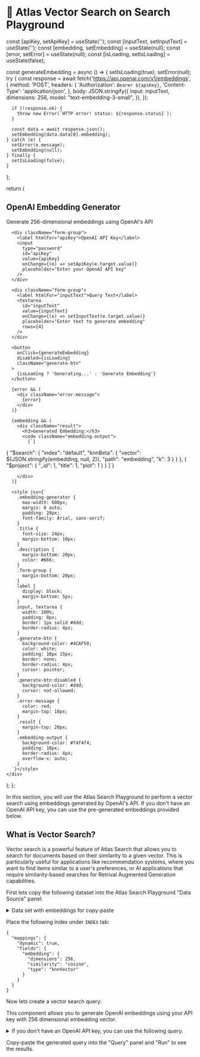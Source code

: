 # 🧠 Atlas Vector Search on Search Playground


  const [apiKey, setApiKey] = useState('');
  const [inputText, setInputText] = useState('');
  const [embedding, setEmbedding] = useState(null);
  const [error, setError] = useState(null);
  const [isLoading, setIsLoading] = useState(false);

  const generateEmbedding = async () => {
    setIsLoading(true);
    setError(null);
    try {
      const response = await fetch('https://api.openai.com/v1/embeddings', {
        method: 'POST',
        headers: {
          'Authorization': `Bearer ${apiKey}`,
          'Content-Type': 'application/json',
        },
        body: JSON.stringify({
          input: inputText,
          dimensions: 256,
          model: "text-embedding-3-small",
        }),
      });

      if (!response.ok) {
        throw new Error(`HTTP error! status: ${response.status}`);
      }

      const data = await response.json();
      setEmbedding(data.data[0].embedding);
    } catch (e) {
      setError(e.message);
      setEmbedding(null);
    } finally {
      setIsLoading(false);
    }
  };

  return (
    <div className="embedding-generator">
      <h2 className="title">OpenAI Embedding Generator</h2>
      <p className="description">Generate 256-dimensional embeddings using OpenAI's API</p>
      
      <div className="form-group">
        <label htmlFor="apiKey">OpenAI API Key</label>
        <input
          type="password"
          id="apiKey"
          value={apiKey}
          onChange={(e) => setApiKey(e.target.value)}
          placeholder="Enter your OpenAI API key"
        />
      </div>
      
      <div className="form-group">
        <label htmlFor="inputText">Query Text</label>
        <textarea
          id="inputText"
          value={inputText}
          onChange={(e) => setInputText(e.target.value)}
          placeholder="Enter text to generate embedding"
          rows={4}
        />
      </div>
      
      <button 
        onClick={generateEmbedding} 
        disabled={isLoading}
        className="generate-btn"
      >
        {isLoading ? 'Generating...' : 'Generate Embedding'}
      </button>
      
      {error && (
        <div className="error-message">
          {error}
        </div>
      )}
      
      {embedding && (
        <div className="result">
          <h3>Generated Embedding:</h3>
          <code className="embedding-output">
            {`[
  {
    "$search": {
      "index": "default",
      "knnBeta": {
        "vector": ${JSON.stringify(embedding, null, 2)},
        "path": "embedding",
        "k": 3
      }
    }
  },
  {
    "$project": {
      "_id": 1,
      "title": 1,
      "plot": 1
    }
  }
]`}
          </code>
         
        </div>
      )}

      <style jsx>{`
        .embedding-generator {
          max-width: 600px;
          margin: 0 auto;
          padding: 20px;
          font-family: Arial, sans-serif;
        }
        .title {
          font-size: 24px;
          margin-bottom: 10px;
        }
        .description {
          margin-bottom: 20px;
          color: #666;
        }
        .form-group {
          margin-bottom: 20px;
        }
        label {
          display: block;
          margin-bottom: 5px;
        }
        input, textarea {
          width: 100%;
          padding: 8px;
          border: 1px solid #ddd;
          border-radius: 4px;
        }
        .generate-btn {
          background-color: #4CAF50;
          color: white;
          padding: 10px 15px;
          border: none;
          border-radius: 4px;
          cursor: pointer;
        }
        .generate-btn:disabled {
          background-color: #ddd;
          cursor: not-allowed;
        }
        .error-message {
          color: red;
          margin-top: 10px;
        }
        .result {
          margin-top: 20px;
        }
        .embedding-output {
          background-color: #f4f4f4;
          padding: 10px;
          border-radius: 4px;
          overflow-x: auto;
        }
      `}</style>
    </div>
  );
};



In this section, you will use the Atlas Search Playground to perform a vector search using embeddings generated by OpenAI's API. If you don't have an OpenAI API key, you can use the pre-generated embeddings provided below.

## What is Vector Search?

Vector search is a powerful feature of Atlas Search that allows you to search for documents based on their similarity to a given vector. This is particularly useful for applications like recommendation systems, where you want to find items similar to a user's preferences, or AI applications that require similarity-based searches for Retrival Augmented Generation capabilities.




First lets copy the following dataset into the Atlas Search Playground "Data Source" panel:

<details>
<summary>
    Data set with embeddings for copy-paste
</summary>
```json
[
  {
    "plot": "Top Cat and the gang face a new police chief, who is not at all happy with the poor officer Dribble's performance trying to prevent Top Cat's scams.",
    "title": "Top Cat: The Movie",
    "embedding": [
      0.0064818677,
      0.022296602,
      -0.07440724,
      0.0119345635,
      -0.05236633,
      0.07169687,
      0.012931773,
      0.032831237,
      -0.047047876,
      0.0183589,
      0.06954903,
      -0.054463033,
      -0.04229195,
      0.05906554,
      0.068577394,
      0.05640631,
      -0.1050395,
      -0.06428172,
      -0.14860992,
      0.055894922,
      0.0433403,
      -0.017911434,
      0.053235695,
      -0.015917012,
      -0.04837749,
      0.090209186,
      0.0008294106,
      0.023651786,
      0.12794977,
      0.034902364,
      0.088010214,
      -0.062747546,
      -0.081822395,
      0.0029372962,
      0.010285331,
      -0.044542067,
      0.018780796,
      -0.0109565295,
      0.037101343,
      -0.026745696,
      -0.06842398,
      -0.08448162,
      0.039632723,
      -0.036871217,
      -0.018934213,
      -0.16650857,
      -0.02899581,
      0.056252897,
      0.044644345,
      0.030453272,
      -0.039479304,
      0.04326359,
      0.01628777,
      -0.037408177,
      -0.0773733,
      0.09516967,
      -0.005273709,
      -0.11741514,
      -0.010464317,
      0.00966527,
      0.0053184554,
      -0.04643421,
      -0.003276092,
      0.03474895,
      -0.10759645,
      -0.03272896,
      0.033598322,
      0.033726167,
      -0.04022082,
      -0.010745581,
      0.0028078505,
      0.10769872,
      -0.005833042,
      0.05492328,
      -0.008367619,
      0.06545792,
      -0.03863551,
      0.07052068,
      0.051778235,
      -0.047175724,
      0.03825197,
      0.0039025447,
      0.044465356,
      -0.029507201,
      -0.051778235,
      0.070469536,
      -0.14513247,
      -0.062338438,
      0.06975359,
      -0.14738259,
      0.057735927,
      0.034518823,
      -0.14768942,
      0.023165965,
      0.05650859,
      0.07614596,
      -0.052622028,
      0.026771264,
      0.081311,
      -0.038430955,
      -0.049349133,
      -0.050627608,
      -0.08192467,
      0.1514737,
      0.08821477,
      0.08299859,
      -0.095323086,
      -0.025850764,
      0.0046504526,
      -0.054718725,
      -0.07578799,
      0.00024131214,
      -0.093584366,
      0.09450486,
      -0.04551371,
      0.01763017,
      0.104834944,
      0.111483015,
      0.03469781,
      -0.058503013,
      0.015789164,
      0.06566247,
      0.036410965,
      0.048633184,
      0.005753137,
      0.11782425,
      0.097522065,
      -0.064588554,
      -0.044721052,
      -0.010036028,
      0.061315656,
      0.022897486,
      -0.18225938,
      -0.052980002,
      0.045615986,
      0.01830776,
      -0.08044164,
      -0.035848435,
      -0.011090769,
      0.012823103,
      0.05870757,
      -0.0773733,
      -0.08243606,
      0.03715248,
      -0.000016767499,
      0.021964198,
      -0.011589375,
      0.040987905,
      0.09291956,
      -0.057889342,
      0.01451069,
      0.092715,
      -0.03421199,
      0.03712691,
      -0.049758244,
      0.019931424,
      0.05101115,
      0.017105995,
      -0.008150278,
      0.047738254,
      -0.079316586,
      0.034442116,
      -0.06775917,
      0.050678745,
      -0.047559265,
      -0.046587627,
      0.09542537,
      -0.11393768,
      -0.07512318,
      0.046536487,
      0.06673639,
      -0.03917247,
      -0.0391469,
      -0.011614945,
      0.024891907,
      -0.006782309,
      -0.04323802,
      0.053133417,
      -0.017668523,
      -0.11567641,
      -0.024585072,
      0.1222222,
      0.07906089,
      -0.022040907,
      -0.022641791,
      -0.0713389,
      -0.016236631,
      0.11209668,
      -0.055332392,
      0.051138997,
      0.0008493868,
      0.027359363,
      -0.052826583,
      -0.056917705,
      -0.14339374,
      -0.0015597394,
      0.06908879,
      0.01704207,
      0.12437004,
      0.0006875798,
      0.044465356,
      0.0044107386,
      0.009492676,
      -0.06571361,
      -0.06341235,
      -0.06310552,
      -0.035771728,
      -0.0038833676,
      -0.01731055,
      -0.06392375,
      0.05896326,
      -0.033854015,
      -0.07312877,
      0.05615062,
      -0.13633657,
      -0.0094798915,
      -0.023817988,
      -0.042496506,
      -0.00059169414,
      0.08606693,
      0.09373778,
      0.089493245,
      0.0065649687,
      -0.115778685,
      -0.030453272,
      0.09419803,
      0.022283817,
      -0.021018127,
      -0.04847977,
      0.032447692,
      0.029660618,
      -0.06556019,
      -0.07532774,
      0.0013256187,
      -0.07205485,
      -0.044056244,
      0.08795907,
      -0.02291027,
      -0.027359363,
      0.10953973,
      -0.0824872,
      0.08673174,
      -0.027026959,
      0.033777308,
      -0.023408875,
      -0.05962807,
      -0.017719662,
      -0.030402133,
      -0.06453741,
      0.046025097,
      0.052187346,
      0.09547651,
      0.081464425,
      0.0033751738,
      0.026208736,
      0.022104831
    ]
  },
  {
    "plot": "The lives of guards on Death Row are affected by one of their charges: a black man accused of child murder and rape, yet who has a mysterious gift.",
    "title": "The Green Mile",
    "embedding": [
      0.058317363,
      0.1381529,
      -0.061383963,
      0.07734068,
      -0.043582093,
      -0.05018308,
      -0.04784415,
      0.021362243,
      0.05436717,
      -0.084201545,
      0.08238237,
      0.039242078,
      -0.08316202,
      0.11372406,
      0.09132229,
      -0.036747217,
      -0.016255576,
      0.055510648,
      -0.026209028,
      0.080823086,
      -0.039268065,
      0.08446142,
      0.18701059,
      0.08763198,
      0.034668166,
      0.06450254,
      0.06507428,
      -0.059148986,
      0.059564795,
      0.06834878,
      0.010076897,
      -0.02848299,
      -0.045375276,
      -0.04132113,
      0.07967961,
      -0.0032923713,
      -0.005896057,
      -0.07536558,
      -0.029210659,
      -0.018906364,
      0.02340231,
      -0.061072107,
      -0.12890112,
      0.07786044,
      0.06814088,
      0.05379543,
      0.0065717483,
      -0.046856597,
      0.11424382,
      0.09537644,
      -0.061176058,
      0.07068771,
      -0.061331987,
      0.07796439,
      -0.004021663,
      0.086124666,
      -0.08622862,
      -0.0742221,
      0.049923196,
      -0.08570886,
      0.04542725,
      0.00048362286,
      -0.070012026,
      0.1320197,
      -0.11382801,
      -0.098287106,
      0.009875489,
      0.004060645,
      0.005350306,
      -0.0100704,
      0.060136534,
      -0.053431597,
      0.1197533,
      0.048961636,
      -0.041191187,
      0.12734184,
      0.0026459165,
      0.0834219,
      -0.091946006,
      0.00086491747,
      0.08887941,
      0.009888483,
      0.0783802,
      0.07999147,
      0.042178735,
      0.01946511,
      -0.014631317,
      -0.016671386,
      0.0072896704,
      -0.028586943,
      0.02195997,
      -0.0025143516,
      -0.012760172,
      0.09298553,
      0.07198712,
      0.09755944,
      0.03472014,
      0.058265388,
      0.073286526,
      0.01578779,
      -0.03097785,
      -0.04534929,
      0.061747797,
      0.10270509,
      0.0908545,
      -0.041892868,
      0.03516194,
      0.09142624,
      -0.03472014,
      0.095324464,
      -0.08498119,
      -0.01902331,
      -0.008199255,
      0.0689725,
      0.017736899,
      0.00823174,
      0.12869322,
      -0.08768395,
      0.09579225,
      0.122871876,
      -0.013630774,
      0.07812032,
      -0.116842635,
      -0.05629029,
      0.0485978,
      -0.0037325453,
      -0.00411587,
      -0.037708778,
      -0.056446217,
      -0.04456964,
      0.031055816,
      0.03360265,
      0.06408673,
      -0.13586594,
      0.017503006,
      0.03900818,
      0.05143051,
      -0.06876459,
      0.025598308,
      0.05114464,
      0.019491097,
      -0.07198712,
      -0.06626973,
      0.004687609,
      0.092361815,
      0.0772887,
      0.0067049377,
      0.11923354,
      0.0396319,
      -0.013227958,
      -0.027079633,
      0.11133315,
      -0.010869536,
      0.001088253,
      -0.027261548,
      -0.029522516,
      -0.10852643,
      0.08025134,
      -0.05961677,
      0.02202494,
      0.041606996,
      0.03352469,
      0.10109383,
      -0.017282106,
      -0.052989796,
      0.010726601,
      -0.0010062279,
      -0.08227842,
      -0.060656294,
      0.026520887,
      0.06335906,
      -0.014228501,
      -0.04228269,
      -0.03212133,
      -0.0834219,
      -0.044439703,
      0.08051123,
      -0.006103962,
      0.01655444,
      -0.03253714,
      0.02557232,
      0.065438114,
      -0.019673014,
      0.06434661,
      -0.02509154,
      -0.021362243,
      0.022817578,
      0.04919553,
      -0.05545867,
      0.025923159,
      0.07255886,
      0.023064466,
      -0.021427214,
      -0.06652962,
      0.045219347,
      0.01042124,
      0.010577169,
      0.014020597,
      -0.0040314086,
      0.049351458,
      -0.004781816,
      0.037448894,
      -0.009134828,
      -0.079107866,
      0.009206295,
      -0.023727164,
      0.034252357,
      0.008972402,
      -0.03544781,
      -0.15083511,
      0.059980605,
      -0.11258058,
      -0.09215391,
      0.042568557,
      0.065542065,
      -0.005688152,
      -0.05421124,
      -0.009316744,
      -0.06923238,
      0.03555176,
      0.02183003,
      0.084825255,
      -0.038722314,
      0.05309375,
      -0.046596717,
      0.12910903,
      0.03625344,
      0.02458477,
      0.055354718,
      -0.052548,
      0.0135268215,
      -0.039346028,
      -0.040957294,
      -0.08383771,
      0.06273535,
      0.011597203,
      -0.06491835,
      0.026274,
      -0.041866876,
      0.021791046,
      -0.0012181936,
      -0.06793297,
      0.028716885,
      0.06616578,
      0.024909623,
      0.04573911,
      0.058005508,
      -0.09558434,
      0.062059656,
      0.060968153,
      -0.1316039,
      0.06242349,
      0.10790271,
      -0.013240952,
      0.051768355,
      -0.0061949207
    ]
  },
  {
    "plot": "Two small-town Texas cops go undercover to catch a major drug dealer and are sucked into the drug culture, compromising their assignment.",
    "title": "Rush",
    "embedding": [
      -0.10468409,
      0.03395954,
      -0.15411378,
      0.035990167,
      -0.019477975,
      -0.086034395,
      -0.021134537,
      0.1176694,
      -0.0044219545,
      -0.057712514,
      0.003263028,
      -0.069896266,
      -0.10457721,
      -0.0031461336,
      0.025516413,
      -0.04967017,
      -0.062468454,
      -0.014013988,
      -0.07716377,
      0.10719565,
      0.017367192,
      0.032276258,
      0.0954394,
      -0.009785744,
      0.010847815,
      -0.047853295,
      -0.041788135,
      0.060063764,
      0.15208316,
      -0.024995398,
      0.02451446,
      -0.04659751,
      0.111898154,
      -0.032490008,
      0.010113049,
      -0.07385065,
      0.058727827,
      0.014227739,
      0.12996003,
      -0.009665511,
      0.0040545715,
      -0.015122817,
      0.056643765,
      -0.0011297024,
      -0.02170899,
      0.003974415,
      -0.11916566,
      0.04705173,
      0.002473155,
      -0.0003594508,
      -0.14577754,
      -0.058995016,
      -0.08127846,
      0.07636221,
      -0.14962503,
      0.05183439,
      -0.060277518,
      -0.061560016,
      0.02733329,
      -0.043578293,
      0.009986135,
      -0.016191566,
      -0.020787193,
      0.06946877,
      -0.045528762,
      -0.03294423,
      0.07700346,
      -0.06294939,
      -0.02343235,
      0.049964074,
      0.016832817,
      0.0387422,
      -0.048708294,
      0.009872581,
      0.04435314,
      0.080049396,
      -0.033879384,
      0.087690964,
      -0.10452378,
      -0.029390633,
      -0.056590326,
      -0.009638792,
      0.072194085,
      0.091057524,
      0.0070604314,
      -0.042402666,
      -0.04574251,
      -0.08197315,
      -0.08614127,
      -0.09538596,
      0.04844111,
      0.022510553,
      0.018048521,
      0.058246892,
      0.121196285,
      0.02152196,
      -0.03911626,
      0.030031882,
      0.072621584,
      -0.055735327,
      -0.007053752,
      -0.057338454,
      0.018075239,
      -0.017901568,
      0.020493288,
      0.07507971,
      -0.058193453,
      -0.005677736,
      0.12440253,
      -0.015403364,
      -0.13017379,
      -0.049082357,
      0.01589766,
      0.059208766,
      0.013299261,
      0.08721002,
      0.040078137,
      -0.023111725,
      0.051273294,
      -0.0031260946,
      -0.0041681263,
      0.025489694,
      0.008102464,
      0.015323207,
      -0.036016885,
      0.15828192,
      0.040799543,
      -0.02301821,
      0.012865081,
      -0.030833445,
      -0.07192689,
      0.008850588,
      -0.10618034,
      -0.02384649,
      -0.0727819,
      0.03842157,
      -0.07866002,
      -0.05357111,
      0.012324027,
      -0.011762933,
      -0.021855943,
      -0.06663658,
      -0.038608603,
      0.06369752,
      -0.043124072,
      0.06001033,
      -0.051941264,
      0.057498764,
      0.079942524,
      0.050284702,
      -0.013826957,
      0.10345503,
      -0.07080471,
      0.017580941,
      -0.011582581,
      -0.04560892,
      -0.030993758,
      -0.023472428,
      0.00494631,
      0.047639545,
      -0.0451547,
      0.004906232,
      0.011215198,
      -0.024046881,
      -0.116600655,
      -0.06230814,
      -0.002000567,
      -0.073583454,
      -0.121944405,
      0.1176694,
      0.023031568,
      0.04435314,
      -0.055842202,
      0.06711752,
      -0.017554224,
      -0.09004221,
      0.053010013,
      -0.022189928,
      0.016645785,
      -0.08154564,
      0.011535823,
      -0.008777112,
      0.037326105,
      0.06535408,
      0.019691724,
      -0.09175221,
      -0.045635637,
      -0.024581257,
      -0.025636647,
      0.0042215637,
      0.03350532,
      0.083522834,
      -0.046143293,
      0.005069884,
      -0.13263191,
      -0.008282815,
      -0.058246892,
      0.10051596,
      0.14160942,
      0.14673941,
      -0.0012866751,
      -0.00429838,
      0.043738604,
      0.02471485,
      -0.062415015,
      -0.030993758,
      0.051433608,
      0.049135793,
      0.07930127,
      -0.0068032634,
      0.046757825,
      0.0141475815,
      -0.065407515,
      0.084431276,
      0.017100004,
      -0.00494631,
      -0.10917284,
      0.069361895,
      -0.024487741,
      0.08053033,
      0.038181104,
      0.13102879,
      0.01784813,
      -0.07401096,
      0.056910954,
      0.09789753,
      -0.0130855115,
      -0.16212942,
      -0.08555346,
      0.036577977,
      0.014775473,
      -0.047212046,
      -0.0830419,
      -0.026758835,
      0.018075239,
      0.07540033,
      -0.03863532,
      -0.053010013,
      -0.090736896,
      -0.05723158,
      -0.14823566,
      -0.020025708,
      -0.035001572,
      0.0053671305,
      -0.056643765,
      -0.0368986,
      0.028936414,
      -0.014775473,
      -0.049322825,
      0.08683596,
      -0.12718128,
      0.017460708,
      0.011762933,
      -0.051647358,
      0.049082357,
      -0.017393911
    ]
  },
  {
    "plot": "On a journey to find the cure for a Tatarigami's curse, Ashitaka finds himself in the middle of a war between the forest gods and Tatara, a mining colony. In this quest he also meets San, the Mononoke Hime.",
    "title": "Princess Mononoke",
    "embedding": [
      -0.0154289445,
      0.008354327,
      0.008951927,
      -0.0045453818,
      -0.0059699635,
      -0.088613816,
      -0.014414836,
      0.056596942,
      -0.02275709,
      -0.05423069,
      0.024555927,
      -0.010786981,
      -0.067993596,
      -0.036725234,
      -0.045103706,
      -0.058431998,
      -0.10276305,
      -0.028588217,
      0.057707634,
      0.08417105,
      0.031509817,
      0.12826066,
      0.051429816,
      0.011475127,
      0.03940538,
      0.035711125,
      -0.0068814545,
      0.064178616,
      0.10276305,
      -0.047180217,
      -0.046504144,
      -0.025763199,
      0.0156100355,
      0.017686544,
      0.03059229,
      -0.040805817,
      -0.011112945,
      -0.015030545,
      -0.0023466363,
      -0.05852858,
      0.0056772,
      -0.038173962,
      0.064806394,
      0.12835723,
      -0.007792945,
      -0.05794909,
      -0.08315694,
      0.0011416272,
      0.05703156,
      0.0008684818,
      -0.09368436,
      0.009670254,
      -0.09334633,
      -0.047663126,
      -0.09653352,
      -0.0053361454,
      0.04348596,
      0.08272232,
      0.014897745,
      -0.05220247,
      0.01757789,
      -0.05379607,
      -0.079921454,
      -0.07200174,
      0.009060581,
      0.032306615,
      -0.043896437,
      -0.11483578,
      -0.102569886,
      -0.11551185,
      0.106722906,
      0.040854108,
      -0.06625512,
      -0.018435054,
      -0.0069840723,
      0.021863708,
      0.011752799,
      -0.0016977272,
      -0.034866035,
      -0.04785629,
      -0.010231636,
      0.13695301,
      -0.114256285,
      -0.034238253,
      0.14622487,
      -0.03940538,
      -0.08190138,
      0.0632128,
      -0.12845382,
      -0.03351389,
      0.0038149818,
      0.0064045815,
      -0.0127850175,
      0.09474676,
      0.047832143,
      -0.08436421,
      0.013038545,
      0.007358327,
      0.028757235,
      -0.08668218,
      0.10005876,
      -0.039960727,
      0.03621818,
      0.10421178,
      0.06504785,
      0.08175651,
      -0.059252944,
      0.014499345,
      -0.03802909,
      0.12951621,
      -0.11184174,
      -0.0093201455,
      0.10498443,
      0.020427054,
      -0.10392203,
      0.062488433,
      0.13308974,
      0.017433017,
      0.046673164,
      0.019594036,
      0.02386778,
      0.041602615,
      -0.024374835,
      -0.0188576,
      -0.0018863636,
      0.07388509,
      0.17548916,
      -0.047300942,
      -0.14970182,
      -0.052926835,
      0.06113629,
      -0.05002938,
      -0.044065453,
      -0.09378094,
      -0.005130909,
      -0.095664285,
      -0.1328,
      0.008559563,
      -0.062102105,
      0.16158138,
      -0.048532363,
      -0.01880931,
      -0.07243636,
      -0.08948305,
      -0.048628945,
      0.0053542545,
      0.03621818,
      0.0780864,
      -0.05427898,
      -0.07736203,
      0.0711808,
      0.030568145,
      -0.022250036,
      -0.08117702,
      0.079100505,
      -0.09276684,
      -0.038246397,
      -0.0067848726,
      -0.014921891,
      0.013726691,
      0.014571781,
      -0.04604538,
      0.037377164,
      -0.051816143,
      0.07417484,
      -0.04418618,
      -0.02249149,
      0.0072375997,
      -0.03848785,
      0.046818037,
      -0.038801745,
      0.062198687,
      -0.0006119363,
      0.11609134,
      0.05263709,
      -0.06181236,
      -0.027429236,
      0.012090836,
      -0.08619927,
      0.061957233,
      0.004744582,
      0.024229962,
      -0.08330181,
      0.059252944,
      -0.0072315633,
      0.0035795635,
      0.054906763,
      0.14999156,
      -0.017058764,
      -0.11068276,
      0.056065742,
      0.098030545,
      -0.010352363,
      0.007358327,
      0.0120546175,
      -0.014777018,
      -0.010708509,
      -0.0294816,
      0.050270833,
      0.11000669,
      0.039477818,
      0.019763054,
      -0.050946906,
      0.07369193,
      -0.12323839,
      0.07905222,
      -0.019799272,
      -0.07282269,
      0.03807738,
      -0.05002938,
      0.123045236,
      -0.087551415,
      -0.07354705,
      0.0067969454,
      0.05592087,
      -0.01588771,
      -0.04440349,
      -0.03761862,
      -0.0897728,
      0.093394615,
      0.06316451,
      0.049884506,
      0.008487127,
      0.0030136544,
      0.09228393,
      0.04604538,
      -0.059397817,
      -0.018350545,
      -0.045007125,
      0.08484712,
      0.046214398,
      0.018519564,
      -0.07736203,
      -0.05273367,
      -0.030737163,
      0.006724509,
      0.06050851,
      -0.023409018,
      0.0080344,
      -0.035445526,
      -0.017698618,
      0.036145743,
      0.0547136,
      0.0024341636,
      0.0020659454,
      -0.0454176,
      -0.011958036,
      -0.08402618,
      0.008619927,
      0.09687156,
      -0.035759415,
      0.06330938,
      -0.012833308,
      -0.05901149,
      0.024567999,
      -0.08513687
    ]
  },
  {
    "plot": "Agent J needs help so he is sent to find Agent K and restore his memory.",
    "title": "Men in Black II",
    "embedding": [
      -0.10844886,
      0.060543716,
      -0.111263566,
      -0.01570163,
      -0.04211017,
      0.06368956,
      0.050913017,
      0.06926378,
      -0.09597586,
      -0.029030077,
      -0.039599013,
      -0.028643746,
      0.014956561,
      0.024187133,
      -0.037943304,
      -0.052099608,
      -0.09139507,
      -0.054445192,
      -0.13775489,
      0.014349468,
      -0.049146928,
      0.088966705,
      0.014321873,
      0.07505876,
      -0.004266897,
      -0.08902189,
      -0.024035359,
      0.021786356,
      0.08951861,
      -0.058391295,
      0.11634107,
      -0.033058967,
      -0.041420292,
      0.12373657,
      0.022296866,
      0.06882226,
      -0.060488526,
      0.01721936,
      0.05411405,
      0.05121656,
      0.026394742,
      -0.055576593,
      -0.081019305,
      0.044400565,
      0.096251816,
      -0.027912475,
      -0.102377936,
      0.043158785,
      -0.030437429,
      0.10701392,
      -0.03264504,
      0.014349468,
      -0.027677916,
      0.11120838,
      -0.026532719,
      0.14757876,
      0.06843592,
      -0.0532862,
      0.06512451,
      0.06424146,
      0.035156198,
      0.04130991,
      -0.09823866,
      0.10414402,
      -0.041420292,
      -0.039295465,
      0.045476776,
      0.021938128,
      -0.031817187,
      -0.034825057,
      0.049450476,
      0.055631783,
      -0.040951174,
      0.010796594,
      -0.13389157,
      0.0561009,
      0.025773851,
      0.020834323,
      -0.013783768,
      -0.06479336,
      -0.03507341,
      -0.077266365,
      0.0072851144,
      -0.053920884,
      -0.0064676087,
      -0.016281128,
      -0.07980512,
      -0.03791571,
      0.004622184,
      -0.03540455,
      -0.031486046,
      0.03747419,
      -0.069429345,
      0.031486046,
      0.03446632,
      0.044428162,
      0.05008516,
      0.0029682012,
      0.094099395,
      0.11556841,
      -0.030713381,
      -0.15066941,
      -0.10751063,
      0.07130582,
      0.010555138,
      0.030133883,
      -0.028781721,
      0.037722543,
      -0.03819166,
      0.03915749,
      -0.09393383,
      -0.040592436,
      0.030382238,
      -0.057673823,
      -0.09100874,
      0.0029561284,
      -0.051133778,
      -0.04635982,
      -0.016419103,
      -0.019978875,
      -0.021344833,
      -0.014294278,
      0.010810393,
      0.03548734,
      -0.05038871,
      -0.007809422,
      0.030161478,
      -0.03639798,
      -0.05036111,
      0.02363523,
      0.046249438,
      -0.05201682,
      -0.12484037,
      -0.02011685,
      0.0060122893,
      -0.022628007,
      -0.03443872,
      -0.09437535,
      -0.09763157,
      0.05243075,
      -0.0043496825,
      0.005684597,
      -0.09851462,
      -0.0141838975,
      -0.004918832,
      0.12660646,
      0.042551693,
      0.086262375,
      0.03706026,
      -0.039543822,
      0.016074164,
      0.016350115,
      0.06666984,
      -0.08686947,
      -0.03819166,
      -0.0013297404,
      0.01479099,
      -0.064075895,
      -0.019054437,
      0.11998363,
      -0.055052284,
      -0.011196724,
      0.05662521,
      -0.016046569,
      -0.11214661,
      -0.0005855342,
      0.026822466,
      0.026160184,
      -0.037446592,
      0.06733212,
      -0.044786897,
      -0.1133608,
      -0.022972947,
      0.08372363,
      0.0697053,
      -0.07814941,
      -0.12108743,
      -0.022462437,
      -0.043103594,
      0.00566735,
      0.03780533,
      0.05116137,
      0.071471386,
      0.008278539,
      -0.081129685,
      -0.014390861,
      -0.05314822,
      0.10905596,
      -0.021800153,
      0.075555466,
      0.078866884,
      0.022283068,
      -0.01893026,
      0.004470411,
      -0.09509282,
      0.021234453,
      0.023317885,
      0.043738283,
      0.1314632,
      0.102267556,
      -0.061813094,
      -0.06357918,
      -0.004970573,
      -0.067828834,
      -0.09338192,
      -0.001995473,
      0.00058812124,
      -0.07583142,
      0.016350115,
      -0.025829043,
      0.21325517,
      -0.15287702,
      -0.05701154,
      -0.02414574,
      -0.079308406,
      -0.071250625,
      -0.07389976,
      0.07814941,
      -0.1853289,
      -0.08063297,
      -0.055162665,
      0.07638332,
      0.092278115,
      -0.0408132,
      -0.05248594,
      0.01235572,
      0.066117935,
      -0.083061345,
      -0.059715863,
      0.0708643,
      0.045062847,
      0.025939424,
      -0.022628007,
      -0.030740976,
      0.091946974,
      -0.03438353,
      -0.0079749925,
      -0.040951174,
      0.043462332,
      -0.03736381,
      0.0061537144,
      -0.01581201,
      0.012666165,
      0.0277745,
      -0.015853403,
      0.023704218,
      0.008761454,
      -0.058777627,
      0.012052174,
      -0.050167948,
      0.019965077,
      -0.05105099,
      -0.044014234,
      -0.059439912,
      -0.0024387196,
      0.06788402
    ]
  },
  {
    "plot": "Zandy Allan purchases a mail-order bride, Hannah Lund. He treats her as a possession, without respect or humanity, until their shared ordeal as they struggle to survive develops in him a ...",
    "title": "Zandy's Bride",
    "embedding": [
      -0.054482214,
      0.18106578,
      0.015651578,
      0.113534234,
      -0.07910838,
      -0.06494199,
      0.040544316,
      0.014559902,
      0.040950518,
      -0.08220569,
      0.07392927,
      -0.020335626,
      -0.05052172,
      0.001489153,
      0.0047030896,
      0.19091624,
      0.14237477,
      0.004953794,
      -0.030846175,
      0.047652896,
      0.08200259,
      0.120338164,
      0.03229328,
      -0.018126888,
      -0.106019445,
      -0.02965295,
      0.029830663,
      0.06702379,
      -0.0032179034,
      -0.0765696,
      0.010846937,
      -0.0370408,
      0.028383559,
      0.008193912,
      -0.015778517,
      0.07017188,
      -0.06986722,
      -0.0024356418,
      0.06499276,
      -0.060016755,
      -0.0511818,
      0.011925918,
      0.059509,
      0.040645864,
      0.13282897,
      0.12744676,
      0.05003935,
      0.06951179,
      -0.085252225,
      0.023978775,
      -0.09723527,
      0.014839169,
      -0.02721572,
      0.0022103253,
      -0.031125441,
      0.04001117,
      0.012592348,
      -0.045951914,
      -0.032826424,
      -0.008892076,
      -0.036837697,
      -0.009723526,
      -0.072253674,
      0.14257787,
      0.024765797,
      -0.091446854,
      -0.07936226,
      -0.04326081,
      -0.037396226,
      0.085861534,
      0.08799411,
      -0.03721851,
      -0.013011247,
      0.056665566,
      -0.0370408,
      0.026555637,
      0.036025286,
      0.06265709,
      -0.11759628,
      0.0062803067,
      -0.07265988,
      0.038208637,
      -0.07073041,
      -0.014826475,
      0.050547108,
      0.021706568,
      -0.07372617,
      0.028078904,
      0.0063437764,
      0.02952601,
      -0.111604765,
      0.10307446,
      -0.07717891,
      0.01920587,
      0.11708853,
      -0.0001128567,
      0.026454085,
      -0.015448475,
      0.058391936,
      -0.012681206,
      0.09474727,
      -0.095762774,
      0.04498718,
      -0.058848917,
      0.082815,
      -0.071999796,
      0.0055377134,
      0.030186092,
      0.0788545,
      0.08317043,
      -0.21346061,
      0.015943538,
      -0.05524385,
      -0.009406179,
      -0.011881489,
      0.021401914,
      -0.015994312,
      -0.0032623322,
      -0.06362183,
      0.015676966,
      -0.009996446,
      0.01995481,
      -0.045951914,
      0.01660362,
      -0.0005509946,
      0.08575998,
      0.0042556296,
      -0.030008378,
      -0.07382772,
      -0.0053885602,
      0.10510549,
      -0.014839169,
      -0.11820559,
      -0.098352335,
      -0.069918,
      -0.008898423,
      -0.055091523,
      -0.050978698,
      -0.02929752,
      0.08789256,
      0.008949199,
      0.0016660743,
      0.10160197,
      -0.049785472,
      -0.007959075,
      0.034070425,
      -0.0141536975,
      -0.0005958199,
      0.06341872,
      0.0039795376,
      -0.04277844,
      0.10500394,
      0.012344817,
      0.067328446,
      0.065094315,
      -0.08220569,
      0.040112723,
      -0.00800985,
      -0.0320394,
      -0.04783061,
      0.060270634,
      -0.09814923,
      0.08713093,
      0.031887077,
      0.039503414,
      -0.07783899,
      0.0077051967,
      -0.028282007,
      -0.076417275,
      0.03150626,
      0.06463733,
      0.018672725,
      -0.0684455,
      0.009952017,
      -0.014534514,
      -0.05488842,
      0.0013106451,
      -0.0936302,
      -0.011849755,
      0.02051334,
      0.05915357,
      0.09840311,
      -0.052654296,
      -0.11800249,
      -0.037396226,
      0.0201833,
      -0.016552845,
      0.012446368,
      -0.057173323,
      0.02099571,
      0.03574602,
      0.072253674,
      -0.066617586,
      -0.05432989,
      0.060879942,
      0.079870015,
      -0.005080733,
      0.11038615,
      0.025210084,
      0.10642565,
      -0.10977684,
      0.005667826,
      0.045748815,
      -0.012287695,
      -0.12927467,
      0.05453299,
      -0.014242555,
      0.05615781,
      -0.022392038,
      -0.033943485,
      0.10510549,
      0.020970322,
      0.022315875,
      -0.06570362,
      -0.011716469,
      -0.15486558,
      -0.07113661,
      0.016108558,
      -0.04242301,
      0.055751607,
      0.024207266,
      0.09840311,
      0.020741832,
      -0.0011805326,
      -0.04384473,
      -0.0067468076,
      -0.022379344,
      -0.0788545,
      -0.04833837,
      0.10012948,
      -0.0071593593,
      0.024638858,
      -0.014839169,
      0.06194623,
      -0.047373634,
      0.0000864276,
      0.0030544696,
      0.09200538,
      -0.004817335,
      0.0426515,
      -0.016743254,
      0.013823656,
      0.01142451,
      0.09931707,
      0.02034832,
      0.049303103,
      0.005023611,
      -0.12846226,
      0.019396279,
      0.03645688,
      -0.020589504,
      0.13140725,
      0.007286298,
      -0.040061947,
      0.012535226,
      -0.081799485
    ]
  },
  {
    "plot": "Jim Lassiter roams from town to town in search for the man who drove his sister to suicide. While riding toward a mountain pass, he sees an heiress, Jane Withersteen, being harassed by ...",
    "title": "Riders of the Purple Sage",
    "embedding": [
      -0.04054499,
      0.014381796,
      -0.08777672,
      0.0022653982,
      -0.07663215,
      -0.020431703,
      0.10560802,
      0.03409706,
      0.027383788,
      -0.039005976,
      -0.0033997558,
      0.05758025,
      -0.07424403,
      0.012696844,
      0.0164515,
      0.04601113,
      0.12980765,
      -0.02553963,
      -0.055510547,
      0.083690375,
      0.006733175,
      0.10396287,
      0.0044843606,
      -0.07843651,
      0.005777926,
      0.0007637012,
      0.0028475027,
      -0.02523448,
      0.09839059,
      -0.05949075,
      -0.024027152,
      -0.033699043,
      0.08262899,
      0.029188147,
      0.034123596,
      -0.02223606,
      0.008292087,
      -0.025168143,
      0.0075955517,
      -0.059968375,
      -0.03651172,
      -0.015018628,
      0.054926787,
      -0.03277033,
      -0.07026383,
      -0.10226465,
      0.0038641125,
      0.078701854,
      -0.0123651605,
      0.0066734715,
      -0.05630659,
      -0.073978685,
      -0.057951737,
      0.057686392,
      -0.13999696,
      0.032876465,
      -0.023257647,
      0.021546159,
      0.17894988,
      0.014434866,
      0.06893709,
      -0.000051955107,
      -0.104493566,
      -0.011270605,
      -0.07769354,
      0.006985254,
      -0.030488346,
      0.03170894,
      -0.12683576,
      0.050548565,
      0.037971124,
      -0.027941016,
      -0.051238466,
      0.048452325,
      -0.027357254,
      0.11144565,
      0.08836048,
      0.015018628,
      -0.017818037,
      -0.09626781,
      0.10741238,
      -0.0070383237,
      -0.020458238,
      0.0138113005,
      -0.026269332,
      0.029082008,
      0.011370109,
      0.0026153242,
      -0.05410421,
      -0.04112875,
      0.013161201,
      0.14774509,
      0.035025775,
      0.019410117,
      0.08538859,
      0.04213707,
      0.055669755,
      0.032027356,
      0.020113286,
      -0.03709548,
      0.07132522,
      -0.056731142,
      0.027914481,
      -0.024730321,
      0.009764762,
      0.042906575,
      -0.0048691137,
      0.10274228,
      0.12121041,
      0.051291533,
      -0.1811788,
      0.06686739,
      -0.087352164,
      0.059066195,
      -0.007668522,
      0.04173905,
      -0.016517837,
      -0.042084,
      -0.017871106,
      0.004577232,
      0.021904377,
      0.027622601,
      -0.015973877,
      -0.006487729,
      0.029400423,
      0.00506149,
      0.027834877,
      -0.008736543,
      -0.026707154,
      -0.098974355,
      0.10173396,
      -0.0021559426,
      -0.040014297,
      -0.092818305,
      0.043463804,
      -0.01889269,
      0.03056795,
      -0.092287615,
      -0.028975869,
      0.06946779,
      -0.10560802,
      0.027410323,
      -0.000266176,
      -0.017393483,
      0.079497896,
      0.06941472,
      0.0446844,
      0.04356994,
      0.11579734,
      0.046382617,
      0.07366027,
      0.08151453,
      -0.112931594,
      0.048240047,
      -0.045692716,
      -0.062462635,
      -0.044896677,
      -0.021241011,
      -0.02518141,
      -0.05399807,
      -0.05444916,
      -0.04112875,
      0.06893709,
      0.04123489,
      -0.013220903,
      -0.0047497074,
      0.10725317,
      0.000080640544,
      -0.122696355,
      0.07074145,
      0.03754657,
      -0.057314906,
      -0.040943008,
      -0.017141402,
      -0.026295867,
      -0.025871312,
      0.08326582,
      -0.041314494,
      0.04242895,
      0.03924479,
      -0.05275094,
      0.058110945,
      0.03056795,
      -0.018375264,
      -0.005519213,
      0.043092318,
      0.04049192,
      0.10475891,
      0.022527942,
      -0.011191001,
      0.043994498,
      0.09743534,
      0.00022430095,
      0.043171924,
      0.072121255,
      0.09499415,
      0.017380215,
      0.083690375,
      0.033141814,
      0.058853917,
      -0.007675156,
      0.05081391,
      0.10316683,
      -0.08756444,
      -0.15666075,
      0.020365367,
      0.08183295,
      0.007774661,
      0.04457826,
      -0.11155179,
      0.19030672,
      -0.009353475,
      0.027755274,
      -0.034866568,
      -0.08507018,
      -0.055616688,
      0.0664959,
      0.057474114,
      0.033831716,
      0.08172681,
      -0.03600756,
      0.120255165,
      -0.035370726,
      -0.0117349615,
      0.16090629,
      0.052883614,
      0.014050112,
      -0.09807217,
      -0.07307651,
      0.0768975,
      0.046409152,
      -0.05758025,
      -0.10486505,
      -0.04173905,
      -0.008842682,
      -0.037732314,
      -0.092340685,
      -0.008590602,
      0.09828445,
      -0.05519213,
      -0.029851513,
      -0.08103691,
      0.0011691843,
      0.026322402,
      0.10422822,
      -0.087988995,
      -0.010010208,
      -0.09260603,
      -0.06092362,
      0.0064379764,
      -0.083796516,
      0.041155286,
      -0.021877842,
      -0.067928776,
      0.027065372,
      0.08055928
    ]
  },
  {
    "plot": "A shady police detective finds himself in the middle of a murder conspiracy at an important boxing match in an Atlantic City casino.",
    "title": "Snake Eyes",
    "embedding": [
      -0.09741207,
      0.10732732,
      -0.112337686,
      0.11275961,
      -0.0032847566,
      0.11729531,
      -0.0017783504,
      -0.0018755911,
      0.008675844,
      -0.041216854,
      0.06381624,
      0.022559833,
      -0.036575675,
      0.05042011,
      0.0606518,
      0.02683183,
      -0.024827683,
      0.018511984,
      -0.040241152,
      0.006117921,
      -0.0015459617,
      0.04915433,
      0.089395486,
      -0.04068945,
      0.0663478,
      0.029060125,
      0.0055839214,
      -0.023997018,
      0.18153349,
      0.06255047,
      0.027741607,
      -0.0041500335,
      0.059438765,
      0.019434948,
      0.058594916,
      -0.074628085,
      0.0016736931,
      -0.062444985,
      -0.032725602,
      0.039028116,
      -0.07916379,
      -0.10542866,
      -0.0042390334,
      0.051132105,
      0.05764558,
      -0.13280107,
      0.012888508,
      -0.012328139,
      -0.02191376,
      0.046200853,
      -0.117400795,
      0.006345365,
      -0.04976085,
      0.10796021,
      0.00027585856,
      0.03269923,
      -0.00866266,
      -0.12003783,
      0.06286691,
      0.07731786,
      -0.035336267,
      -0.07346779,
      -0.058700398,
      0.071991056,
      -0.07937475,
      -0.06961772,
      0.0066057723,
      0.07636853,
      -0.06381624,
      -0.05579966,
      0.060757283,
      -0.008016586,
      0.01666606,
      -0.061390173,
      0.023812424,
      0.07346779,
      -0.0027573495,
      0.100629255,
      -0.08923726,
      0.007917698,
      0.05659077,
      0.047967665,
      0.071621865,
      0.03610101,
      0.03180264,
      -0.075260974,
      -0.08327756,
      0.046411816,
      -0.12784345,
      0.010053695,
      -0.1128651,
      -0.021781908,
      -0.042509004,
      -0.006961772,
      0.062497728,
      0.012136953,
      -0.024603536,
      0.051026624,
      0.037261304,
      -0.06418543,
      0.050367367,
      0.018564725,
      0.02877005,
      0.0039687376,
      0.15695632,
      0.0062234025,
      -0.053531807,
      0.09314007,
      0.07689594,
      0.138919,
      -0.16623868,
      -0.026357165,
      -0.06692795,
      0.08670571,
      -0.12035427,
      0.043379225,
      0.11381443,
      0.051422182,
      0.0045554778,
      0.101420365,
      -0.069723204,
      -0.020542502,
      -0.010528361,
      0.07336231,
      -0.035125304,
      0.027767977,
      0.07404794,
      -0.047097445,
      0.014991543,
      -0.00053358753,
      0.0018063689,
      0.014912432,
      -0.10463755,
      -0.03989834,
      -0.0009913603,
      0.0010449251,
      -0.06993417,
      -0.021795094,
      -0.0047961073,
      -0.044803225,
      0.029956717,
      0.004486256,
      -0.019988725,
      0.009394437,
      -0.0013448878,
      0.06054632,
      0.11550213,
      0.006197032,
      0.14102863,
      -0.051738624,
      0.001110851,
      0.054692104,
      -0.036206488,
      0.050393738,
      0.049523514,
      0.007917698,
      -0.00668818,
      0.030062199,
      -0.104743026,
      0.08153712,
      -0.035151675,
      0.00833303,
      -0.035230786,
      -0.026330793,
      0.019685466,
      -0.06740261,
      -0.0025694608,
      -0.078108974,
      -0.07167461,
      0.15115485,
      0.054744843,
      0.0065497356,
      0.059913434,
      -0.035046194,
      -0.05743462,
      -0.010225103,
      0.08174808,
      -0.0020123872,
      -0.035072565,
      -0.04148056,
      0.05226603,
      0.0859146,
      0.082222745,
      0.031881753,
      -0.03177627,
      0.0575401,
      0.021386353,
      0.10495399,
      0.06334158,
      0.04382752,
      0.07220202,
      0.026699979,
      -0.122463904,
      0.0026304424,
      -0.027583385,
      0.030457754,
      0.07652675,
      0.10416288,
      0.10938421,
      0.048099518,
      0.030141309,
      -0.03378042,
      -0.025012275,
      0.07040883,
      -0.047018334,
      -0.006048699,
      -0.012783026,
      -0.025170498,
      0.11697887,
      0.0016547394,
      0.027609756,
      -0.11919398,
      -0.025157314,
      0.008834067,
      -0.07932201,
      -0.058067508,
      -0.030668717,
      0.024339832,
      0.025341906,
      0.051052995,
      0.09973266,
      0.14788492,
      0.09815044,
      -0.08169534,
      -0.00033539787,
      0.065451205,
      0.11813916,
      -0.115818575,
      -0.09287637,
      -0.014767395,
      0.045884408,
      0.017048432,
      -0.066716984,
      -0.011068954,
      0.03689212,
      0.05843669,
      -0.061653875,
      -0.07346779,
      -0.026594497,
      0.029561162,
      -0.017602207,
      -0.009368067,
      -0.0094208075,
      -0.029903976,
      -0.05743462,
      -0.000070303766,
      0.056274325,
      -0.010620658,
      -0.022546649,
      -0.016191395,
      -0.03538901,
      0.05192322,
      0.07098898,
      -0.06982868,
      -0.013382952,
      0.06745535
    ]
  },
  {
    "plot": "Two street-wise Chicago cops have to shake off some rust after returning from a Key West vacation to pursue a drug dealer that nearly killed them in the past.",
    "title": "Running Scared",
    "embedding": [
      -0.05895039,
      0.07010623,
      -0.18596838,
      0.02532715,
      -0.0052558435,
      0.0652928,
      0.005956623,
      0.10334723,
      0.020513717,
      -0.020074844,
      0.046831865,
      -0.07344732,
      -0.061215535,
      0.07775109,
      0.058440734,
      0.052862816,
      -0.06234811,
      -0.054986387,
      -0.11620192,
      0.12866022,
      -0.006682177,
      0.0077439635,
      0.04133889,
      -0.0013776681,
      -0.06755794,
      0.07429674,
      -0.019989902,
      0.0528345,
      0.13319051,
      -0.015006583,
      0.11257769,
      -0.025836807,
      0.078543894,
      0.036185686,
      0.0330428,
      -0.06399034,
      -0.0052310685,
      -0.037742972,
      0.10850043,
      -0.02546872,
      0.02701185,
      -0.05592076,
      0.096834935,
      -0.019834174,
      -0.018644972,
      -0.06625548,
      0.010639101,
      0.049493413,
      0.11676821,
      0.08205487,
      -0.07407023,
      0.04029126,
      -0.012104367,
      0.097174704,
      -0.035987485,
      0.06801097,
      -0.024321992,
      -0.057279848,
      0.10980289,
      -0.037006803,
      0.052891128,
      0.004491357,
      -0.012819303,
      0.06064925,
      -0.09094556,
      -0.080072865,
      0.028894752,
      -0.0009883463,
      -0.09745785,
      -0.008650022,
      0.018036215,
      0.04029126,
      0.04606738,
      0.041367207,
      -0.06818086,
      0.07310755,
      -0.039753288,
      0.029475195,
      -0.010653258,
      -0.028696552,
      -0.022311674,
      -0.0066927946,
      0.0042860783,
      0.0032773812,
      0.019352831,
      0.007482056,
      -0.0534291,
      -0.11116198,
      0.008296092,
      -0.0912287,
      -0.0072909347,
      0.04408538,
      0.039583404,
      0.053344157,
      0.12967953,
      0.0073617203,
      -0.11410666,
      0.04770961,
      0.07237137,
      -0.15878664,
      -0.046492096,
      -0.007892613,
      -0.012054817,
      0.05238147,
      0.060932394,
      0.03437357,
      -0.06937005,
      0.062971026,
      0.096042134,
      0.01114168,
      -0.15380332,
      -0.078543894,
      -0.026275678,
      0.01144606,
      0.006289316,
      0.15686128,
      0.06852063,
      -0.00012553415,
      0.015459613,
      0.0135342395,
      -0.022071004,
      0.045359522,
      0.009180915,
      -0.028739024,
      -0.05645873,
      0.07129543,
      0.06302765,
      -0.047426466,
      0.0033021562,
      -0.117787525,
      -0.011169995,
      -0.00086579844,
      -0.08347058,
      -0.010568316,
      -0.053542357,
      0.019282045,
      -0.061611935,
      -0.094173394,
      0.00218905,
      0.024053006,
      -0.044396836,
      -0.12299736,
      -0.042471465,
      0.003015474,
      -0.031485513,
      0.079336695,
      0.046775237,
      0.0348266,
      0.10544249,
      0.008289014,
      -0.03411874,
      0.09088893,
      -0.04620895,
      0.07259789,
      0.02333099,
      0.017158471,
      0.042556405,
      0.008020028,
      -0.035223,
      0.050880812,
      -0.12186479,
      0.035704345,
      -0.04955004,
      0.04881387,
      -0.03915869,
      -0.072428,
      0.051616985,
      -0.095305964,
      -0.14757417,
      0.090152755,
      0.05665693,
      0.0057088723,
      0.01144606,
      0.030919226,
      -0.036582086,
      -0.08783098,
      0.016578028,
      0.008451821,
      -0.031457197,
      -0.07452326,
      0.0096905725,
      0.04901207,
      0.026374778,
      0.07214486,
      -0.079336695,
      -0.014879169,
      0.016209941,
      0.058214217,
      -0.045642667,
      0.048332524,
      0.056741875,
      0.072654516,
      -0.13568217,
      -0.00432855,
      -0.12877348,
      -0.005301854,
      0.013336039,
      -0.014553554,
      0.08573572,
      0.10397014,
      -0.060366105,
      -0.0059353868,
      -0.03074934,
      0.00034308978,
      -0.010915166,
      0.038592402,
      -0.036836915,
      0.031570453,
      0.07984635,
      0.015657812,
      0.033071112,
      -0.037941173,
      -0.09134196,
      0.04895544,
      -0.0032826902,
      -0.07407023,
      -0.029560138,
      0.08890693,
      -0.010115286,
      0.03476997,
      -0.061215535,
      0.07441001,
      0.06625548,
      -0.08839727,
      0.07333406,
      0.12707461,
      0.09524933,
      -0.065406054,
      -0.059573304,
      0.08664178,
      -0.0022032072,
      -0.04533121,
      -0.063707195,
      -0.06574582,
      0.0066149305,
      0.048417468,
      -0.013130761,
      -0.06914354,
      -0.1072546,
      0.075146176,
      -0.13636172,
      0.04980487,
      0.018220257,
      -0.059969705,
      -0.041055746,
      0.011552238,
      -0.011976953,
      -0.0076448633,
      -0.087491214,
      -0.037403204,
      -0.0696532,
      0.009570236,
      0.052551355,
      -0.07491966,
      0.040970806,
      0.02905048
    ]
  },
  {
    "plot": "'Captain' Call has just buried Gus at Lonesome Dove and plans to head back to his ranch in Montana. Looking at a herd of wild Mustangs, he decides to drive them north with the help of Isom ...",
    "title": "Return to Lonesome Dove",
    "embedding": [
      0.084923565,
      0.014067253,
      -0.063705675,
      -0.033048943,
      -0.051042546,
      -0.0763428,
      0.03538915,
      0.08273937,
      0.025807299,
      -0.052212648,
      -0.04646614,
      -0.081699274,
      0.019969778,
      -0.008216732,
      -0.0931923,
      0.017759582,
      -0.07244245,
      -0.005223215,
      0.02292104,
      -0.005909026,
      -0.067398004,
      0.06635791,
      -0.035675175,
      0.009178817,
      -0.035207134,
      0.04259179,
      -0.011629536,
      0.026730381,
      0.03414104,
      -0.12252291,
      0.0606374,
      -0.044958003,
      -0.0067085973,
      -0.041941736,
      -0.01629045,
      -0.04771425,
      0.04331986,
      0.004527653,
      -0.037651353,
      -0.021295896,
      0.031358793,
      -0.02987666,
      0.06994623,
      -0.03411504,
      0.018708667,
      -0.017564565,
      -0.017044518,
      0.0101084,
      0.13209176,
      0.014496291,
      -0.08476755,
      -0.15351768,
      -0.04357988,
      0.07722688,
      0.017226534,
      -0.09449241,
      -0.042513788,
      0.011805051,
      0.1436368,
      -0.029668642,
      -0.08117923,
      -0.028576545,
      -0.011577531,
      0.014444286,
      0.0057725143,
      0.027328433,
      -0.02662637,
      0.066409916,
      -0.16381459,
      -0.059805326,
      -0.063185625,
      0.012214588,
      -0.11669839,
      -0.011148493,
      -0.09028004,
      -0.030760739,
      0.01078446,
      0.1247071,
      0.004537404,
      -0.11285005,
      -0.025885304,
      0.022700021,
      -0.041811723,
      -0.050938535,
      0.08154326,
      0.06297761,
      -0.010205909,
      -0.014535295,
      0.050678514,
      -0.06250957,
      -0.018799674,
      0.060793415,
      0.03897747,
      -0.038951468,
      0.042279765,
      -0.02427316,
      0.13188374,
      0.10385325,
      -0.061417468,
      -0.03421905,
      0.01921571,
      -0.026587367,
      0.019904772,
      -0.056008987,
      0.091424145,
      -0.07774692,
      -0.004904687,
      0.06531782,
      0.025729291,
      0.033256963,
      -0.14405283,
      -0.06100143,
      -0.0008995176,
      0.14093255,
      -0.08143925,
      0.037339326,
      0.0010790961,
      -0.022062965,
      -0.049456403,
      0.042955827,
      0.03403703,
      -0.016979512,
      -0.019514738,
      -0.060221363,
      0.05255068,
      0.025027229,
      -0.016082432,
      0.0031739078,
      -0.0064778267,
      -0.08674373,
      -0.014392282,
      -0.056217007,
      0.044645976,
      -0.040147576,
      0.00049891946,
      0.009581854,
      -0.056529034,
      -0.07686284,
      0.0031251532,
      0.11420217,
      -0.03424505,
      -0.030214692,
      -0.0043261354,
      -0.04839031,
      0.109729774,
      0.036559254,
      -0.10073297,
      0.07629079,
      0.06245756,
      -0.118154526,
      0.04394391,
      0.051848616,
      0.0527847,
      -0.01696651,
      0.018565653,
      -0.020840855,
      -0.040667623,
      -0.115242265,
      -0.022049963,
      0.04581608,
      0.014327276,
      -0.015354367,
      0.0943364,
      0.06053339,
      0.031644817,
      -0.008210232,
      -0.0024117148,
      -0.07317051,
      -0.054760877,
      0.096520595,
      0.047870263,
      0.0083727455,
      -0.04467198,
      -0.036897287,
      -0.008957798,
      -0.10910571,
      -0.04537404,
      0.00999789,
      -0.030006671,
      -0.041811723,
      -0.069686204,
      0.05028848,
      -0.06250957,
      -0.026405351,
      -0.09267225,
      0.13854034,
      0.07166238,
      0.03382901,
      -0.076706834,
      -0.012110579,
      0.05075652,
      0.06100143,
      0.055852976,
      0.030604726,
      -0.15216555,
      0.005128957,
      0.041733716,
      -0.029954668,
      0.052290656,
      0.03783337,
      0.019267716,
      0.060221363,
      0.09293228,
      -0.09329631,
      -0.07285849,
      0.0031511555,
      0.022374993,
      0.0066565927,
      -0.011954565,
      -0.017655572,
      0.07987911,
      -0.032944933,
      -0.039107483,
      0.015146349,
      -0.029278608,
      -0.16943109,
      -0.1403085,
      0.089811996,
      -0.05668505,
      0.05335675,
      -0.0058472706,
      0.117322445,
      0.02537826,
      -0.07707086,
      -0.0015422624,
      0.08882391,
      0.033699002,
      -0.112330005,
      0.005870023,
      0.1751516,
      0.060013343,
      -0.10452931,
      -0.017174529,
      -0.12335499,
      -0.04883235,
      -0.11628236,
      0.05075652,
      -0.0055287424,
      -0.058869243,
      -0.012364101,
      -0.1100418,
      -0.0098873805,
      -0.017213533,
      -0.044151932,
      -0.05793316,
      -0.026366347,
      0.08960398,
      -0.07436662,
      -0.00516796,
      0.069010146,
      -0.07753891,
      0.117738485,
      0.036403242,
      0.0055092406,
      -0.02257001,
      0.007839698
    ]
  },
  {
    "plot": "A spoof of buddy cop movies where two very different cops are forced to team up on a new reality based T.V. cop show.",
    "title": "Showtime",
    "embedding": [
      -0.10489622,
      0.050795782,
      -0.18260898,
      -0.0033512956,
      -0.08240323,
      -0.008621424,
      0.00010920443,
      0.064707324,
      0.018095665,
      0.008261643,
      0.009540865,
      -0.010573571,
      -0.056232475,
      -0.006352804,
      0.031367596,
      0.0021603531,
      -0.045199186,
      -0.15030861,
      -0.05463345,
      0.07041052,
      -0.045252487,
      -0.03858987,
      0.004773764,
      0.006026336,
      -0.04887695,
      -0.058471113,
      -0.071583144,
      0.076486826,
      0.122805335,
      -0.03517861,
      0.082669735,
      -0.002040426,
      0.020560833,
      0.03341968,
      -0.02037428,
      0.010433656,
      0.011166544,
      -0.06209558,
      0.069557704,
      0.034912106,
      0.0093209995,
      -0.003321314,
      0.016310083,
      -0.04074856,
      -0.08245653,
      -0.056658883,
      -0.013938192,
      0.07888537,
      0.0373373,
      0.024052043,
      -0.11513,
      0.03227371,
      -0.015710447,
      0.059697036,
      -0.09754069,
      0.015523895,
      -0.09301011,
      0.024545075,
      -0.018029038,
      0.00468715,
      0.017322801,
      -0.05418039,
      -0.033073224,
      0.05004957,
      -0.07334207,
      -0.00028815813,
      -0.016083553,
      0.0006433588,
      0.046451755,
      0.052687965,
      0.057991408,
      0.11982048,
      0.017935762,
      0.10169817,
      -0.06508043,
      0.095408656,
      -0.09956613,
      0.110759325,
      0.030994488,
      -0.05820461,
      0.03291332,
      0.015883675,
      0.07376848,
      0.032620165,
      -0.006179576,
      -0.013405182,
      -0.06987751,
      -0.023678936,
      -0.08666731,
      -0.06779878,
      0.029395461,
      0.07771275,
      -0.05410044,
      0.02453175,
      0.15638492,
      -0.0122325625,
      -0.025384566,
      -0.0054300316,
      0.10473632,
      -0.062415384,
      -0.04072191,
      -0.04938331,
      -0.07733964,
      0.065346934,
      0.06945111,
      0.06657285,
      -0.006252865,
      0.0431471,
      0.10633535,
      0.031873953,
      -0.15904996,
      -0.013152003,
      0.04368011,
      -0.10772117,
      -0.030914536,
      0.0032896665,
      0.18186276,
      -0.05458015,
      0.099352926,
      0.022173185,
      -0.006632634,
      0.07893867,
      0.09460914,
      0.0007308057,
      -0.011473024,
      0.124724165,
      0.13783619,
      -0.038296714,
      -0.069984116,
      -0.048050784,
      0.06715917,
      -0.024305223,
      -0.067319065,
      0.055113155,
      -0.024291897,
      0.018308869,
      -0.13271931,
      -0.04669161,
      -0.030807935,
      0.07765945,
      0.042187683,
      0.011499675,
      0.0029465419,
      -0.008121729,
      0.054553498,
      0.07376848,
      -0.06284179,
      -0.026250705,
      -0.05985694,
      -0.009127784,
      -0.060656454,
      0.025997527,
      -0.055592865,
      0.11097252,
      0.016110204,
      0.010946677,
      -0.045598943,
      -0.053220972,
      -0.051115587,
      0.046878163,
      -0.08576119,
      -0.0049403296,
      -0.06465402,
      0.039869092,
      -0.0746213,
      -0.051115587,
      0.024971483,
      -0.02070741,
      -0.12024689,
      0.022039933,
      0.062415384,
      0.06524033,
      -0.105162725,
      0.02389214,
      0.07376848,
      -0.023199229,
      0.08000469,
      -0.058950823,
      -0.00051760196,
      -0.172695,
      0.008048439,
      0.034219194,
      0.0061062872,
      0.09940623,
      -0.019095056,
      -0.0025484506,
      0.002348572,
      0.01107993,
      0.0018388819,
      -0.0038942988,
      0.044266418,
      0.097700596,
      -0.0216002,
      0.053807285,
      0.0064993817,
      -0.06257529,
      -0.004617193,
      0.091784194,
      0.124724165,
      0.118221454,
      0.012932137,
      0.002618408,
      -0.03323313,
      0.022133209,
      -0.015603846,
      -0.0052001714,
      0.022959374,
      -0.015390642,
      -0.0034812167,
      0.02246634,
      0.13207969,
      0.027036894,
      0.036697686,
      0.015510569,
      -0.027796432,
      -0.1556387,
      -0.11054612,
      0.07339537,
      -0.09977933,
      0.03978914,
      -0.038883027,
      0.12451096,
      0.03387274,
      -0.031287644,
      -0.055539563,
      0.14870958,
      0.053833935,
      -0.025517818,
      -0.07728634,
      0.11449039,
      0.0045938734,
      -0.050342724,
      -0.06182907,
      0.010493619,
      0.07670003,
      0.039229482,
      0.025331264,
      -0.036937542,
      -0.060123444,
      0.05074248,
      -0.0019005111,
      0.020947265,
      0.021613525,
      0.0079485,
      -0.07382178,
      0.011019967,
      -0.04549234,
      0.018615348,
      -0.037657104,
      -0.020520857,
      -0.0021686815,
      -0.002142031,
      -0.024358522,
      -0.01785581,
      0.07867216,
      0.04554564
    ]
  },
  {
    "plot": "Five men plot to steal a large sum of money from the local yakuza, but everything does not go as planned and the men find themselves hunted down by contract killers.",
    "title": "The Five",
    "embedding": [
      -0.08721712,
      0.17920685,
      -0.11847304,
      -0.014750642,
      -0.017862197,
      -0.053574894,
      -0.06578716,
      0.094516404,
      -0.060499858,
      -0.19071727,
      0.084596865,
      -0.08047932,
      -0.010650642,
      -0.08164907,
      0.048708703,
      0.024050213,
      -0.08047932,
      -0.01958174,
      -0.1359726,
      -0.042415407,
      0.016002283,
      0.051984023,
      0.07594065,
      0.011715122,
      -0.008270185,
      0.028214552,
      -0.052405134,
      0.05156291,
      0.04007589,
      0.055493295,
      0.028144365,
      -0.031677034,
      0.07303966,
      0.040216263,
      -0.08356748,
      -0.1191281,
      0.031396292,
      -0.019710414,
      0.026787447,
      -0.08660884,
      0.09241084,
      0.012797147,
      0.033057347,
      -0.078982025,
      0.023161199,
      -0.037011128,
      -0.052405134,
      0.023956634,
      0.013803138,
      0.0940485,
      -0.10883424,
      -0.09053923,
      -0.07551955,
      0.12212268,
      -0.05638231,
      0.016177746,
      -0.0728525,
      -0.062184308,
      0.10434237,
      0.049270187,
      0.08408217,
      -0.064289875,
      0.006421969,
      0.052592296,
      -0.027653066,
      -0.08207019,
      -0.007872468,
      -0.050861057,
      -0.027933808,
      0.02498602,
      0.046720114,
      -0.025687875,
      0.04664993,
      0.01876291,
      0.012598288,
      0.05338773,
      -0.08674922,
      0.020868473,
      -0.003357204,
      -0.018891584,
      0.042719543,
      0.032963768,
      0.03729187,
      0.016879601,
      0.07196348,
      -0.08515835,
      -0.179394,
      0.008118117,
      -0.032987162,
      -0.058768615,
      -0.013054494,
      0.07949672,
      -0.03034351,
      0.025781455,
      0.07219743,
      0.02966505,
      -0.067565195,
      0.089603424,
      0.12361997,
      0.02585164,
      0.070980884,
      -0.06616148,
      0.041456204,
      0.0035326676,
      0.0069542085,
      0.10144137,
      -0.06644223,
      -0.030062767,
      0.040286448,
      0.084690444,
      -0.096013695,
      0.058955777,
      -0.032612838,
      0.06307332,
      -0.099195436,
      0.104155205,
      0.21036918,
      0.0434214,
      -0.048100427,
      -0.0015587019,
      0.0037549215,
      -0.005924822,
      0.005208345,
      0.042041086,
      -0.014200856,
      0.14645363,
      0.046509556,
      -0.06630185,
      0.032144938,
      0.014107276,
      -0.07594065,
      -0.061622825,
      -0.042087875,
      -0.04674351,
      0.02589843,
      0.0776719,
      -0.040052496,
      0.06489815,
      -0.04688388,
      -0.008977889,
      -0.065974325,
      -0.049223397,
      -0.012832239,
      0.010311413,
      -0.059844792,
      0.052171186,
      0.0015250713,
      0.019616833,
      0.04215806,
      -0.06742482,
      0.051001426,
      0.0065915836,
      -0.041853923,
      0.04592468,
      -0.016142653,
      -0.035724394,
      -0.019078745,
      -0.027021399,
      -0.07996462,
      0.00031985558,
      0.060593437,
      0.03892953,
      -0.009872753,
      0.03034351,
      -0.039584592,
      -0.0011112696,
      0.005339943,
      -0.09563937,
      -0.086374894,
      0.047492154,
      0.083941795,
      -0.04321084,
      -0.07697004,
      -0.025149787,
      -0.065225676,
      -0.11201598,
      -0.00417311,
      -0.026506705,
      0.029594865,
      0.0060944366,
      0.004655635,
      0.071402,
      -0.097510986,
      0.0015279957,
      -0.04056719,
      -0.035279885,
      0.047679316,
      0.018306704,
      -0.0026977533,
      0.04997204,
      0.0873107,
      0.026647076,
      -0.09910186,
      0.022658203,
      -0.04983167,
      -0.023020828,
      0.0012991619,
      0.07112125,
      0.05310699,
      0.055306133,
      -0.0012377497,
      0.006024251,
      -0.0815087,
      0.033759203,
      -0.04997204,
      0.089369476,
      -0.02879943,
      -0.011902283,
      0.039724965,
      0.043936092,
      0.058019973,
      -0.16713496,
      0.08370785,
      0.0665826,
      -0.007357775,
      -0.04510585,
      -0.069156066,
      0.011563052,
      -0.048708703,
      0.08015178,
      0.081461914,
      -0.039046504,
      0.0033455065,
      -0.044216834,
      0.022693295,
      0.14767018,
      0.14486277,
      0.031115549,
      -0.04283652,
      0.03970157,
      0.0068079885,
      -0.014703852,
      -0.0718699,
      -0.03240228,
      -0.011194579,
      0.06985792,
      -0.0021815978,
      -0.07757831,
      -0.08155549,
      0.07144879,
      -0.080806844,
      0.008322825,
      0.023804566,
      -0.101067044,
      0.08501797,
      -0.009381455,
      0.05792639,
      0.030460484,
      0.014282739,
      -0.0043485733,
      0.027863624,
      0.051984023,
      0.022108417,
      -0.089556634,
      0.028097576,
      -0.011545506
    ]
  },
  {
    "plot": "A flighty teenage girl learns that she is her generation's destined battler of vampires.",
    "title": "Buffy the Vampire Slayer",
    "embedding": [
      -0.021488704,
      0.045850385,
      0.004899454,
      -0.01572809,
      0.028934995,
      0.012994363,
      0.0047272216,
      0.08448901,
      -0.020140164,
      0.07956391,
      -0.06678209,
      -0.06701661,
      -0.054205474,
      0.00010398056,
      0.003506939,
      0.052710354,
      -0.093107946,
      -0.028275382,
      -0.047286876,
      0.04033896,
      0.043211937,
      0.081909195,
      0.11896475,
      0.007908019,
      -0.035150006,
      -0.034123946,
      0.0678961,
      0.0078054126,
      0.040045798,
      -0.038022988,
      -0.008047271,
      -0.06660619,
      0.06344005,
      -0.068658315,
      0.023584805,
      -0.010509823,
      -0.04409142,
      0.003472126,
      0.0037707838,
      -0.049602848,
      -0.008794831,
      -0.1161504,
      0.1420072,
      0.02437634,
      -0.049104474,
      0.036439918,
      -0.06508175,
      -0.032863352,
      0.014987858,
      0.045909017,
      -0.15045024,
      -0.020125505,
      -0.093342476,
      0.1004956,
      -0.15174015,
      0.021048963,
      -0.0057532853,
      0.042185873,
      -0.096098185,
      -0.038140252,
      0.016695522,
      -0.00583024,
      -0.007087168,
      0.014035084,
      -0.02355549,
      0.11708852,
      -0.0527983,
      0.013507395,
      -0.078098096,
      0.057371613,
      0.09299068,
      -0.029843794,
      -0.09480828,
      0.0851926,
      -0.028905679,
      0.059247844,
      -0.010150701,
      -0.06613713,
      -0.07768767,
      -0.08988317,
      -0.02414181,
      0.029609265,
      0.003578397,
      0.043534413,
      0.08742062,
      -0.025417062,
      -0.07329026,
      0.033654887,
      -0.05696119,
      -0.017926797,
      0.020682512,
      0.0711795,
      -0.09844348,
      -0.010854287,
      0.022763954,
      0.0013888504,
      -0.06560944,
      -0.03391873,
      -0.053208727,
      -0.13637851,
      -0.0025596623,
      -0.013727265,
      -0.04458979,
      0.01339013,
      0.10307542,
      0.022250922,
      -0.06467132,
      0.08718609,
      0.048723362,
      -0.028612517,
      -0.2708808,
      0.03001969,
      0.11310153,
      -0.0010398056,
      -0.07932938,
      -0.06983096,
      0.12066508,
      -0.030224903,
      0.05572991,
      0.014562774,
      -0.014907239,
      0.09363563,
      -0.0039540096,
      -0.07211761,
      0.029609265,
      0.015552193,
      0.11761621,
      0.014797303,
      -0.097212195,
      0.0016343727,
      0.07041728,
      -0.12089961,
      -0.022632033,
      -0.08425448,
      0.02113691,
      -0.083375,
      -0.014042414,
      -0.041804764,
      0.0012092893,
      0.07680819,
      -0.047580037,
      0.06291236,
      0.11081487,
      0.006900278,
      0.09304931,
      -0.008596947,
      0.026765602,
      0.05423479,
      0.044941586,
      -0.017384449,
      0.09551187,
      0.07141403,
      -0.063909106,
      0.043299884,
      0.09234572,
      -0.06291236,
      -0.060684334,
      0.06713387,
      -0.06472996,
      -0.056609396,
      -0.027586453,
      -0.09656724,
      0.0021235852,
      -0.12840453,
      -0.106417455,
      -0.103720374,
      0.015522877,
      -0.024772108,
      -0.052915566,
      0.03362557,
      0.032071818,
      0.09052813,
      0.03280472,
      -0.013522053,
      0.043974154,
      0.004679583,
      0.03166139,
      -0.05326736,
      0.02355549,
      -0.07704272,
      0.09263889,
      0.11638493,
      -0.060508437,
      -0.044531163,
      -0.10448259,
      0.03259951,
      0.08554439,
      0.0216646,
      0.02137144,
      0.0046832473,
      -0.029623922,
      0.013001692,
      -0.049075156,
      -0.08419585,
      -0.053179413,
      0.053765733,
      0.09756399,
      0.017252527,
      0.022807928,
      0.012796479,
      0.03972332,
      0.07334889,
      -0.016739495,
      -0.08208509,
      0.07569418,
      -0.04596765,
      -0.074697435,
      -0.036234703,
      0.047492087,
      0.012276119,
      0.12781821,
      0.004203196,
      -0.013734594,
      -0.08613071,
      0.01709129,
      0.014621407,
      0.06719251,
      0.020257428,
      -0.056404185,
      0.0019605143,
      -0.00016261276,
      0.008054599,
      -0.040837333,
      0.106651984,
      0.010663733,
      -0.061856978,
      0.041511603,
      -0.06901011,
      -0.04831294,
      0.09439785,
      0.014174336,
      0.016079882,
      0.004470706,
      -0.10723831,
      -0.054205474,
      0.0074243033,
      -0.034710266,
      0.03418258,
      -0.0555247,
      0.013258208,
      -0.043798257,
      0.038492043,
      0.042244505,
      0.044560477,
      -0.07059318,
      -0.024317708,
      -0.100378335,
      -0.037495296,
      0.05183087,
      0.067544304,
      -0.08360953,
      0.039518107,
      0.08613071,
      0.0673684,
      0.027395898,
      0.08970728
    ]
  },
  {
    "plot": "Schizophrenic housewife, engulfed by terrorizing apparitions, kills off each, unknowing if these demons are merely figments of her hallucinatory imagination or part of reality.",
    "title": "Images",
    "embedding": [
      0.0007852136,
      0.024847027,
      -0.016662616,
      0.08875537,
      -0.06071852,
      -0.051428866,
      0.08371881,
      0.04776337,
      -0.038417757,
      0.019082963,
      0.06413219,
      -0.0006435604,
      -0.06793759,
      -0.04896655,
      -0.005561201,
      0.03545178,
      0.05002982,
      0.051652715,
      -0.024525246,
      0.065251425,
      0.04267085,
      0.033045426,
      -0.026134146,
      -0.07560435,
      0.007268035,
      0.0125983935,
      0.00932463,
      0.018817145,
      0.04043238,
      0.0053408514,
      -0.008667079,
      -0.029771661,
      0.09496713,
      -0.078850135,
      -0.048239045,
      0.02500092,
      -0.11819126,
      -0.046000574,
      -0.059039667,
      -0.032206,
      0.09894041,
      -0.017823825,
      -0.065699115,
      0.09597444,
      0.049582127,
      -0.0063936324,
      0.013479792,
      -0.022804422,
      0.0031565935,
      0.042195175,
      -0.082263805,
      0.047371637,
      0.031674363,
      0.079801485,
      -0.06726605,
      -0.00853417,
      -0.102969654,
      0.1150574,
      0.022804422,
      0.041215844,
      0.05218435,
      -0.061110254,
      -0.07140722,
      0.023294087,
      -0.10330543,
      -0.016005067,
      0.014592032,
      0.029295987,
      -0.077395126,
      0.031702343,
      0.115728945,
      0.053023778,
      -0.13039093,
      0.10576775,
      -0.015473429,
      0.021083597,
      0.03002349,
      -0.089930564,
      -0.10492832,
      -0.0543109,
      -0.04295066,
      0.10492832,
      -0.038361795,
      0.053219642,
      -0.017837815,
      0.045692787,
      -0.10280177,
      0.0023486456,
      -0.11309874,
      -0.0150956875,
      0.0042530946,
      0.15288755,
      -0.0613341,
      -0.07034395,
      -0.0016106497,
      -0.062005643,
      -0.054618686,
      0.08304726,
      -0.012353561,
      -0.022062927,
      0.039425068,
      -0.022580575,
      0.010045138,
      -0.06457988,
      0.08008129,
      -0.016900454,
      0.0018397432,
      0.028792331,
      0.06139006,
      0.018873107,
      -0.24399331,
      0.09261673,
      -0.047679428,
      -0.035507742,
      -0.0007205078,
      0.030275317,
      0.096813865,
      -0.002937993,
      0.048295006,
      0.057864472,
      0.050141744,
      -0.01059776,
      -0.038949393,
      0.014592032,
      0.011968823,
      -0.04703587,
      0.19855236,
      -0.03564765,
      -0.07605205,
      -0.019013012,
      0.06653854,
      -0.009870257,
      -0.108901605,
      -0.015431458,
      0.026344003,
      0.027239392,
      0.04149565,
      -0.043398354,
      -0.06558719,
      0.101234846,
      0.0062292446,
      0.06558719,
      0.02148932,
      -0.03340918,
      0.068105474,
      0.09759733,
      -0.008429241,
      0.023196153,
      0.023657838,
      -0.019992342,
      0.077395126,
      0.15434256,
      0.06558719,
      0.016592665,
      0.14046404,
      -0.013067073,
      -0.07459704,
      -0.011598077,
      -0.045049224,
      -0.031534456,
      -0.051792618,
      -0.07375761,
      0.04236306,
      -0.029212045,
      -0.01832748,
      0.10369716,
      0.07649974,
      0.03005147,
      -0.01926484,
      -0.023965629,
      -0.0144381365,
      0.06754585,
      0.02242668,
      -0.019054983,
      -0.028358627,
      0.045245092,
      0.04359422,
      -0.13945673,
      -0.008016524,
      0.011982814,
      -0.014207294,
      0.14046404,
      -0.03228994,
      0.060998328,
      -0.025714433,
      -0.1138822,
      -0.0003936998,
      0.061222177,
      -0.0130810635,
      -0.0101010995,
      -0.015207611,
      -0.03953699,
      -0.019726524,
      -0.019376762,
      0.1005633,
      0.039005354,
      0.06166987,
      0.16810916,
      0.059039667,
      0.06519546,
      -0.027896943,
      0.059599284,
      0.054590706,
      -0.055681963,
      0.043174505,
      -0.008289337,
      0.07028798,
      -0.09882849,
      0.025896309,
      0.05853601,
      0.10089907,
      -0.0052044448,
      0.06301295,
      -0.032709654,
      0.017837815,
      -0.057108987,
      0.0054212967,
      -0.014382175,
      0.04555288,
      0.054506764,
      -0.008667079,
      0.07515666,
      -0.07381357,
      0.016242905,
      0.12143704,
      -0.03005147,
      0.07778686,
      -0.05719293,
      -0.044769417,
      0.021867061,
      -0.01613098,
      -0.009555472,
      -0.078850135,
      -0.009520496,
      -0.057752546,
      0.058032356,
      -0.035787553,
      0.0015774224,
      -0.07711532,
      0.037774194,
      -0.06312488,
      0.07912994,
      0.04583269,
      -0.017166274,
      -0.028960217,
      -0.029519834,
      -0.020719845,
      -0.12020588,
      -0.045664806,
      0.030918878,
      -0.060774483,
      0.12255628,
      0.12278012,
      0.111252,
      -0.020048304,
      0.06726605
    ]
  },
  {
    "plot": "A bounty hunter learns that his next target is his ex-wife, a reporter working on a murder cover-up. Soon after their reunion, the always-at-odds duo find themselves on a run-for-their-lives adventure.",
    "title": "The Bounty Hunter",
    "embedding": [
      -0.013108946,
      0.11358583,
      -0.0013545599,
      -0.035883706,
      -0.11889452,
      0.07627479,
      0.020370828,
      0.12280091,
      -0.018793246,
      -0.04862956,
      -0.0543389,
      -0.07006463,
      0.0072618807,
      -0.01242658,
      0.04347112,
      0.14293385,
      0.06781094,
      -0.0155254,
      -0.10587321,
      0.025504226,
      -0.0019938871,
      -0.016527038,
      0.043170627,
      -0.006754801,
      -0.027219532,
      0.03310416,
      -0.09355306,
      0.049330708,
      0.14052992,
      0.015062142,
      0.08448823,
      -0.027494982,
      0.06480602,
      0.023288101,
      0.005070796,
      0.019945132,
      -0.0041974923,
      -0.05123382,
      0.07331996,
      -0.045649685,
      0.03926424,
      -0.03290383,
      -0.011669091,
      -0.0037811862,
      0.025153652,
      -0.016865091,
      -0.03908895,
      0.11679108,
      0.01885585,
      0.082484946,
      -0.12149878,
      0.007931727,
      -0.0973092,
      0.19622102,
      -0.1111819,
      -0.035583217,
      -0.008983447,
      -0.013484561,
      0.062452175,
      -0.08333634,
      0.05919685,
      -0.0090585705,
      -0.044347554,
      0.12119828,
      -0.05689308,
      0.010848999,
      0.025717074,
      0.0012270075,
      -0.07161717,
      -0.024001768,
      0.10016387,
      0.022937527,
      -0.037210878,
      0.03853805,
      0.03543297,
      0.05999816,
      0.01551288,
      0.009102392,
      -0.029698588,
      -0.04161809,
      0.04685165,
      -0.000621329,
      0.11168272,
      0.02691904,
      0.030950636,
      -0.039664894,
      -0.105272226,
      -0.015475318,
      -0.10677469,
      0.04630075,
      -0.048354108,
      0.022950048,
      0.028897276,
      -0.056242015,
      0.103669606,
      -0.064355284,
      -0.10487157,
      -0.03595883,
      0.011018026,
      -0.011218353,
      -0.008207177,
      -0.14213254,
      0.016764928,
      -0.035057355,
      0.11018026,
      -0.023901604,
      -0.025416583,
      0.001990757,
      0.06741028,
      0.03310416,
      -0.14453647,
      0.025629431,
      -0.019256504,
      -0.020508552,
      -0.030650144,
      -0.037686657,
      -0.0072618807,
      -0.0040284656,
      0.058696028,
      -0.044623006,
      0.05173464,
      0.014085544,
      -0.027044246,
      0.013108946,
      -0.008144575,
      0.07912946,
      0.050457552,
      -0.018317468,
      0.013021303,
      -0.10907846,
      0.02819613,
      0.048253946,
      -0.023363223,
      -0.030625103,
      -0.040215794,
      -0.0152249085,
      0.009002228,
      -0.119495496,
      -0.066007994,
      -0.06655889,
      0.023989247,
      -0.051108617,
      -0.03748633,
      -0.019056177,
      -0.07867872,
      0.116590746,
      0.063754305,
      0.010216715,
      0.04737751,
      -0.04452284,
      0.03408076,
      0.06871241,
      -0.054489147,
      0.17749038,
      0.032978956,
      -0.013910257,
      -0.052385706,
      -0.024477547,
      -0.08333634,
      0.020496033,
      -0.040992066,
      -0.002480621,
      0.03360498,
      0.03903887,
      0.011831857,
      -0.104470916,
      -0.0029563992,
      0.024690395,
      -0.12650697,
      0.10487157,
      0.087042406,
      0.03758649,
      -0.058846276,
      0.03418092,
      -0.007199278,
      -0.07782733,
      0.112383865,
      -0.062301926,
      -0.009440445,
      -0.061751027,
      0.08609085,
      0.0075623724,
      -0.060649224,
      0.0120634865,
      -0.014436118,
      -0.029473219,
      0.038588133,
      0.057293735,
      -0.07271897,
      0.06235201,
      0.095105596,
      0.07462209,
      -0.06190127,
      -0.0010204194,
      0.04509878,
      -0.008570272,
      0.018555358,
      0.068912745,
      -0.077627,
      0.11849386,
      -0.008438806,
      0.009384103,
      0.025692033,
      0.114487305,
      -0.04938079,
      0.07186758,
      0.05298669,
      0.038988788,
      0.015162306,
      -0.052085213,
      0.12500452,
      -0.013259193,
      -0.041492883,
      -0.0060442635,
      -0.03886358,
      -0.1818976,
      -0.047177184,
      0.08564011,
      0.017816648,
      0.063103236,
      0.008557751,
      0.11979599,
      0.033479773,
      0.012194951,
      0.067460366,
      0.097860105,
      0.10181657,
      -0.0781779,
      -0.039940342,
      0.10006371,
      -0.03205244,
      -0.039740015,
      -0.001602622,
      -0.1447368,
      0.07011471,
      0.060198486,
      -0.057594225,
      0.016940216,
      -0.008488888,
      0.0207214,
      -0.1303132,
      -0.013334315,
      0.03285375,
      -0.02609269,
      -0.015362633,
      0.0037749258,
      0.033404652,
      -0.056993242,
      0.046125464,
      0.03543297,
      0.026318057,
      0.054439064,
      0.058696028,
      -0.08729281,
      0.050282262,
      -0.02847158
    ]
  },
  {
    "plot": "Peter Fonda plays 'Heavenly Blues', the leader of Hell's Angels chapter from Venice, California while Bruce Dern plays 'Loser', his best pal. When they both botch their attempt to retrieve ...",
    "title": "The Wild Angels",
    "embedding": [
      -0.086547464,
      0.034595784,
      -0.045547634,
      -0.06840266,
      0.005806569,
      -0.005879079,
      0.009936716,
      0.085108876,
      0.018713279,
      -0.035732735,
      0.051882073,
      -0.02090597,
      -0.029978372,
      0.01472235,
      -0.07981858,
      0.054063164,
      -0.04793755,
      -0.023783151,
      0.022588192,
      0.09782416,
      -0.0128313,
      0.080143414,
      0.057404403,
      0.044596307,
      0.04174233,
      0.03805304,
      -0.041487094,
      0.06144174,
      0.05410957,
      -0.058286123,
      -0.037472963,
      -0.026683535,
      0.10357852,
      0.029050248,
      -0.054527223,
      -0.0028206236,
      0.06923797,
      -0.035036642,
      -0.026613927,
      -0.02408479,
      0.0566155,
      -0.011636342,
      0.1472003,
      -0.004507197,
      -0.019803824,
      0.023365496,
      0.012947315,
      0.006288033,
      0.007216156,
      -0.01185097,
      -0.03601117,
      -0.06144174,
      -0.01775035,
      0.1502631,
      -0.042322405,
      0.09429729,
      -0.01728629,
      0.02686916,
      0.08858933,
      0.05624425,
      -0.06130252,
      0.019072928,
      -0.07188312,
      0.084505595,
      -0.113787875,
      -0.014942779,
      -0.073832184,
      -0.07216156,
      -0.010859039,
      0.09397245,
      0.043320138,
      -0.023052255,
      -0.0973601,
      -0.0054614237,
      -0.008730156,
      0.038493898,
      0.1275241,
      0.037565775,
      -0.07364655,
      -0.08896059,
      0.026706738,
      0.15276904,
      0.064226106,
      -0.064736575,
      0.043436155,
      -0.04099983,
      0.063622825,
      0.038679525,
      -0.07058375,
      -0.15880184,
      0.104135394,
      -0.034479767,
      -0.059028618,
      -0.02853978,
      0.05856456,
      0.106270075,
      -0.051974885,
      0.049190518,
      0.051974885,
      -0.054480817,
      -0.003758898,
      -0.0011376757,
      0.029653529,
      -0.053135037,
      0.02536096,
      0.0905848,
      -0.04016452,
      0.10237196,
      0.079168886,
      0.027217206,
      -0.18265459,
      0.07415702,
      -0.0890998,
      0.117500365,
      -0.08575856,
      0.08961027,
      0.057636436,
      0.0033992503,
      -0.023075458,
      0.08218529,
      0.007790432,
      -0.018736482,
      0.0025305853,
      0.016717814,
      -0.06000315,
      0.15109842,
      0.041115846,
      -0.00921162,
      -0.043737795,
      -0.08176763,
      0.07963295,
      0.024595259,
      -0.030999307,
      -0.1343922,
      -0.055362534,
      0.021857295,
      -0.012958917,
      -0.03350524,
      0.11518006,
      0.028191734,
      -0.016021723,
      0.012854503,
      0.04311131,
      -0.12251223,
      0.10107259,
      0.07401781,
      -0.05095395,
      -0.020047456,
      0.030326417,
      0.026915565,
      -0.044039436,
      0.019200543,
      -0.0732289,
      0.053320665,
      -0.0147571545,
      -0.05109317,
      -0.0073785773,
      -0.09072402,
      -0.09819541,
      0.03028001,
      0.0064040483,
      -0.00054926024,
      0.013480986,
      -0.05842534,
      0.07104781,
      0.029653529,
      0.10274321,
      -0.0076570143,
      -0.0581469,
      -0.009223222,
      -0.06515423,
      0.060513616,
      0.00078455394,
      -0.061348926,
      0.0012652926,
      -0.070073284,
      0.07239359,
      -0.044433888,
      0.045013964,
      -0.014838366,
      -0.049561765,
      0.10924007,
      0.108497575,
      0.06747454,
      -0.14413749,
      0.020952376,
      0.06821704,
      0.012958917,
      -0.033157192,
      -0.071279846,
      0.025569787,
      0.09476136,
      -0.025012914,
      -0.00083531067,
      -0.090863235,
      0.005835573,
      0.0566155,
      0.0002942077,
      0.081814036,
      0.11666506,
      -0.062230643,
      0.10088696,
      0.0061256113,
      -0.11146756,
      -0.088682145,
      0.036800075,
      0.07230078,
      -0.063715644,
      0.06988766,
      0.019745816,
      0.07680217,
      0.01487317,
      -0.01683383,
      -0.016845431,
      -0.11453037,
      -0.08478403,
      0.0056963544,
      0.049329735,
      -0.02837736,
      -0.054063164,
      -0.035802342,
      0.017622735,
      -0.016566996,
      0.054155976,
      0.007918049,
      0.056429874,
      0.06399408,
      -0.000770052,
      0.020511517,
      0.09865947,
      -0.00064569805,
      0.036382418,
      -0.11601537,
      -0.0059747915,
      -0.0086141415,
      0.06046721,
      0.08408794,
      -0.037472963,
      -0.03844749,
      0.061395332,
      -0.054063164,
      -0.04445709,
      -0.07011969,
      0.021602063,
      0.11360225,
      -0.040141318,
      -0.004428887,
      0.014165477,
      -0.034618985,
      0.08770762,
      -0.0046319137,
      0.03350524,
      -0.06464376,
      -0.04130147,
      0.08422716,
      0.051835667
    ]
  },
  {
    "plot": "An imperial guard and his three traitorous childhood friends ordered to hunt him down get accidentally buried and kept frozen in time. 400 years later passes and they are defrosted continuing the battle they left behind.",
    "title": "Iceman",
    "embedding": [
      -0.07219713,
      0.11407469,
      -0.007969638,
      0.00092480733,
      -0.062413156,
      -0.032711804,
      0.024473375,
      0.07488503,
      -0.018788457,
      -0.02517223,
      0.087518185,
      0.046339482,
      0.006689524,
      -0.010543307,
      0.091765076,
      0.033464417,
      -0.13783577,
      0.010046045,
      -0.12966454,
      0.11235443,
      -0.09923746,
      0.009098559,
      0.13966355,
      0.017874569,
      -0.0476028,
      0.097570956,
      -0.0068071196,
      0.024567451,
      0.13256748,
      -0.015482333,
      0.08859335,
      -0.033518177,
      -0.0192454,
      -0.019111006,
      0.065799914,
      -0.017780492,
      0.030749634,
      -0.086389266,
      -0.050236944,
      0.03593729,
      0.023250379,
      -0.17492886,
      -0.0730035,
      0.058650088,
      -0.010066205,
      -0.051554017,
      -0.049349938,
      0.06407966,
      0.027349433,
      0.05265606,
      0.0025383902,
      0.07198209,
      -0.10783875,
      0.16245697,
      -0.021234449,
      -0.0026643858,
      -0.022820314,
      -0.07386363,
      0.05265606,
      0.0016404621,
      -0.023976114,
      -0.031771038,
      0.019621707,
      0.084722765,
      0.02827676,
      -0.014044303,
      -0.0028525393,
      0.038383283,
      -0.034458943,
      0.036421113,
      0.08138976,
      0.03623296,
      -0.00141367,
      -0.014649083,
      0.013990546,
      0.08058339,
      0.08461525,
      -0.0042536096,
      -0.061553024,
      -0.1127845,
      -0.0056446004,
      0.0031162899,
      -0.0000792197,
      -0.005802515,
      0.045721266,
      -0.046231966,
      -0.044834256,
      0.0826262,
      -0.032658048,
      -0.09482929,
      0.06692883,
      0.049027387,
      -0.0020310483,
      -0.015603289,
      0.060047798,
      -0.08622799,
      0.018586863,
      0.081013456,
      0.059295185,
      -0.018492786,
      0.014823796,
      -0.10310803,
      -0.0316904,
      0.05201096,
      0.039109018,
      0.00848034,
      -0.028545551,
      0.035749137,
      0.01665157,
      0.11687011,
      -0.13805081,
      0.059080154,
      0.0074992552,
      -0.036125444,
      -0.068272784,
      0.13418022,
      0.045398716,
      0.07122948,
      0.05227975,
      0.15493084,
      0.012814587,
      0.08171231,
      -0.042603295,
      -0.0130229,
      -0.014407171,
      0.048839234,
      0.09810854,
      -0.10939773,
      0.10955901,
      -0.031878553,
      0.04499553,
      -0.068004,
      -0.028706826,
      -0.06311201,
      -0.053919375,
      0.0016623012,
      0.041743167,
      -0.023062225,
      0.019608267,
      0.01188726,
      -0.14977007,
      -0.06811152,
      -0.016060233,
      -0.04383973,
      0.071337,
      0.13170734,
      -0.00339852,
      0.049726244,
      0.03652863,
      -0.061284237,
      0.08466901,
      -0.010113243,
      0.0045727985,
      0.037442517,
      0.041635647,
      -0.048005983,
      -0.01870782,
      0.06080041,
      0.014017425,
      0.044834256,
      -0.06219812,
      -0.01786113,
      0.058166265,
      -0.014407171,
      -0.06536985,
      -0.025333505,
      0.02857243,
      0.036179204,
      -0.09499057,
      -0.000006975691,
      0.03190543,
      -0.004666875,
      -0.11590247,
      0.051070195,
      -0.002798781,
      -0.027510708,
      -0.016369341,
      0.01358064,
      0.010657543,
      -0.09735592,
      0.093001515,
      0.023599805,
      -0.039539084,
      -0.028115487,
      -0.107892506,
      0.062090605,
      -0.009710057,
      0.026583381,
      -0.033195626,
      0.0932703,
      0.041071188,
      0.10321555,
      -0.022175217,
      -0.013990546,
      -0.00736486,
      0.0018109761,
      0.054725748,
      -0.0023418372,
      0.09181884,
      0.12364363,
      0.027067203,
      -0.0011490794,
      -0.046258844,
      0.0133051295,
      0.009864612,
      -0.005348931,
      0.018519666,
      0.02716128,
      -0.034458943,
      0.000961766,
      0.13127728,
      -0.17922951,
      -0.07725039,
      -0.08230365,
      -0.075745165,
      0.016812846,
      -0.090528645,
      -0.04612445,
      -0.14181387,
      0.02351917,
      0.008843208,
      0.087518185,
      0.011195124,
      0.030158294,
      -0.0034472381,
      0.026717776,
      0.021207571,
      -0.06789648,
      -0.07746542,
      0.16708018,
      -0.017350428,
      -0.08273372,
      -0.049027387,
      -0.06445596,
      -0.04214635,
      -0.011114487,
      0.008312346,
      0.02522599,
      0.08445398,
      0.012888504,
      -0.098054774,
      0.021180691,
      0.0077142874,
      -0.04822102,
      -0.034727734,
      0.037146848,
      0.045990054,
      -0.11353711,
      0.009951969,
      0.012129172,
      -0.0452912,
      0.022672478,
      0.105097085,
      0.033786967,
      0.0020881663,
      0.0042838487
    ]
  },
  {
    "title": "Rollo and the Woods Sprite"
  },
  {
    "plot": "Almost as soon as Jake and Cassie decide to get married on Christmas Eve, complications arise. Ex-con Leon Deeks arrives in town, and Jake is asked by the mayor to make him his top priority...",
    "title": "The Good Witch's Gift",
    "embedding": [
      -0.043797057,
      0.11753809,
      -0.030876392,
      -0.026667185,
      -0.051203128,
      0.06505621,
      0.0023193925,
      -0.009643877,
      -0.028265618,
      -0.107148275,
      -0.0004982614,
      0.0021062682,
      -0.018701663,
      -0.036444265,
      0.0047520073,
      0.0047653276,
      -0.14982642,
      -0.030396862,
      -0.06287169,
      0.12574337,
      0.0011904994,
      0.013813122,
      0.12808774,
      0.0068199798,
      -0.030929673,
      0.09899627,
      -0.010796081,
      0.029384522,
      0.090684414,
      0.037802935,
      0.037456606,
      -0.019793926,
      0.04600822,
      -0.028159056,
      -0.046700876,
      -0.03124936,
      -0.005181586,
      -0.079815075,
      -0.028958272,
      -0.02103271,
      -0.09345503,
      0.07826992,
      -0.019127911,
      -0.030103816,
      -0.044596273,
      -0.068732604,
      -0.06276512,
      0.028079135,
      0.017449558,
      0.07267541,
      -0.017476197,
      0.057863265,
      -0.07624524,
      0.07224916,
      -0.07027776,
      -0.026227616,
      -0.09825033,
      -0.08359803,
      0.09292222,
      0.021552201,
      0.16559763,
      -0.06074044,
      -0.09350831,
      0.16858137,
      -0.002882174,
      -0.0518425,
      0.058396075,
      0.04302448,
      -0.03766973,
      0.013893045,
      0.057916544,
      0.12553024,
      -0.02592125,
      0.017502839,
      -0.019940447,
      0.029411161,
      -0.026613904,
      0.09345503,
      0.026294218,
      -0.04544877,
      0.026973551,
      0.034073256,
      0.08977864,
      0.034073256,
      0.083544746,
      -0.08530302,
      -0.08370459,
      -0.018435257,
      -0.018595101,
      0.042944558,
      0.046647593,
      -0.008931243,
      -0.07736414,
      0.0139996065,
      0.18030322,
      0.07464681,
      0.008651517,
      -0.0130805075,
      0.07960195,
      0.007519294,
      0.021791967,
      -0.15483485,
      0.013759841,
      -0.073101655,
      0.11988245,
      -0.03412654,
      -0.0010822722,
      0.03460607,
      0.1045375,
      -0.017422916,
      -0.122013696,
      -0.06686777,
      -0.102406256,
      -0.0051016645,
      -0.13661271,
      0.029650927,
      -0.054506555,
      0.00928423,
      -0.10895983,
      -0.018728303,
      0.045155723,
      0.061166693,
      -0.13256335,
      0.014732221,
      -0.06910557,
      0.033407245,
      0.07214259,
      -0.01955416,
      -0.02193849,
      -0.059781384,
      -0.027626244,
      -0.010176688,
      -0.0005045053,
      -0.044836037,
      -0.027945932,
      0.012014885,
      -0.028079135,
      -0.063244656,
      -0.028825069,
      0.011475415,
      -0.051735938,
      -0.014545738,
      0.1045375,
      -0.009071105,
      -0.04755337,
      0.123079315,
      0.057010766,
      0.12052183,
      0.010489714,
      -0.08940567,
      -0.06420372,
      0.10123407,
      0.019314395,
      -0.017316354,
      -0.043583933,
      -0.024762386,
      0.020326735,
      -0.03519216,
      0.044090103,
      0.018475218,
      -0.004292458,
      0.025002152,
      -0.026174335,
      0.05194906,
      -0.12158745,
      -0.05429343,
      -0.023057392,
      -0.0017349655,
      -0.10507031,
      -0.0009765425,
      0.051149845,
      -0.04065347,
      -0.07432712,
      0.051096566,
      0.0332474,
      0.038815275,
      0.07864289,
      -0.13885053,
      0.031542405,
      -0.08066757,
      -0.009004504,
      0.10363172,
      -0.0060740444,
      -0.015291673,
      0.027186677,
      0.03868207,
      0.01463898,
      0.04744681,
      -0.093721434,
      0.01711655,
      -0.00046287946,
      0.07363447,
      0.019967088,
      -0.03862879,
      0.012447795,
      -0.0409998,
      -0.003616454,
      0.060367476,
      0.07432712,
      0.14535081,
      0.04805954,
      -0.02791929,
      -0.007206267,
      0.07624524,
      -0.043797057,
      -0.038868554,
      -0.03170225,
      -0.028265618,
      -0.009710479,
      -0.04781978,
      0.049578056,
      -0.0302903,
      -0.056531236,
      0.061912626,
      -0.044276588,
      -0.036417626,
      -0.0045255627,
      -0.08125366,
      -0.058769044,
      0.044196665,
      0.10405797,
      0.12936649,
      0.013480116,
      -0.06574886,
      0.004292458,
      -0.012081487,
      0.018275414,
      -0.09452065,
      -0.03958785,
      0.12808774,
      0.070757285,
      -0.09723799,
      -0.027040154,
      -0.022564542,
      -0.006533594,
      0.059781384,
      -0.05669108,
      -0.07054416,
      -0.05130969,
      0.05685092,
      -0.12723525,
      0.058502637,
      -0.04944485,
      0.01605093,
      -0.013000586,
      -0.022151614,
      -0.012434474,
      -0.09148363,
      -0.048752196,
      0.094733775,
      -0.037296765,
      0.008331831,
      0.033327322,
      -0.020193534,
      0.08306522,
      -0.052641716
    ]
  },
  {
    "plot": "A demonic force has chosen Freddy Krueger as its portal to the real world. Can Heather play the part of Nancy one last time and trap the evil trying to enter our world?",
    "title": "New Nightmare",
    "embedding": [
      0.01536733,
      0.12969473,
      -0.05775901,
      -0.13844441,
      0.031842213,
      0.01967295,
      0.055211633,
      0.11906219,
      0.0013541594,
      0.021929596,
      -0.0013602164,
      0.04327772,
      -0.02565375,
      0.036023237,
      -0.024352372,
      -0.030817727,
      -0.07564603,
      0.00078870053,
      -0.06684096,
      0.014979686,
      0.041948657,
      0.06379519,
      0.04804021,
      -0.12459997,
      0.06279839,
      0.0033174742,
      0.050421454,
      -0.04385919,
      0.028187282,
      0.017180951,
      -0.017679352,
      -0.07963323,
      0.010341798,
      -0.008389732,
      0.033835813,
      -0.03225755,
      -0.12360317,
      -0.023050996,
      -0.02590295,
      0.011580875,
      0.042197857,
      -0.079411715,
      -0.054823987,
      0.07188034,
      0.034583416,
      0.08013163,
      -0.07531376,
      -0.049784612,
      0.044939056,
      0.06385057,
      0.010064909,
      0.014079797,
      0.035801724,
      0.15173508,
      -0.10937109,
      0.0846726,
      0.01549193,
      -0.009857242,
      0.024615416,
      0.014024419,
      0.051473632,
      -0.03474955,
      -0.06988674,
      0.034804925,
      -0.05775901,
      -0.03616168,
      -0.053910255,
      -0.018537708,
      -0.050199945,
      0.16236761,
      -0.005582771,
      0.012487686,
      -0.11429971,
      0.06362905,
      -0.051418256,
      0.055377766,
      0.09596967,
      -0.016904064,
      -0.018426951,
      -0.08063003,
      -0.08007625,
      0.027384305,
      0.011435509,
      -0.08046389,
      0.025390705,
      -0.02833957,
      -0.14586504,
      0.031786837,
      -0.1282549,
      -0.009005809,
      0.09718798,
      0.14752637,
      -0.057869766,
      0.019146862,
      0.06418283,
      0.02291255,
      -0.077750385,
      -0.025086127,
      0.06512425,
      0.010701753,
      0.122606374,
      0.005139749,
      -0.11784388,
      0.006922221,
      0.0038141436,
      0.07786114,
      -0.0060465597,
      0.11917295,
      -0.012134653,
      -0.022054195,
      -0.22837791,
      0.0041602547,
      0.01599033,
      -0.019299151,
      -0.092259355,
      0.024186239,
      0.09774175,
      -0.05676221,
      0.07199109,
      0.039678168,
      -0.031620704,
      -0.015907263,
      -0.089490466,
      0.07282176,
      0.0013662733,
      0.004665577,
      0.07304327,
      0.022068039,
      -0.13512175,
      -0.00014634007,
      0.0033313187,
      -0.022455683,
      -0.044523723,
      -0.058312785,
      -0.03488799,
      0.091760956,
      -0.054851677,
      -0.04684959,
      0.0049736155,
      0.121498816,
      -0.004897471,
      0.05357799,
      -0.031066926,
      0.052331988,
      0.01935453,
      0.13811214,
      0.08638931,
      0.018316196,
      0.029350216,
      -0.0028381106,
      -0.009331154,
      0.04438528,
      -0.008278976,
      -0.068668425,
      -0.016170308,
      -0.00089296646,
      0.017014818,
      0.05211048,
      -0.057592876,
      -0.054547098,
      -0.022704884,
      -0.0063338317,
      -0.043471545,
      -0.03123306,
      0.023175595,
      0.013463719,
      0.04552052,
      0.1280334,
      -0.05748212,
      0.029433282,
      -0.022552595,
      0.069831364,
      0.04859399,
      0.07570141,
      -0.016031863,
      0.10106442,
      0.010653297,
      -0.025487617,
      0.043333102,
      -0.03494337,
      -0.10433171,
      0.09081954,
      0.042779323,
      0.111364685,
      -0.055460833,
      0.028436482,
      0.02599986,
      -0.025390705,
      -0.033558927,
      -0.08589091,
      -0.007531376,
      0.017056352,
      -0.07409545,
      0.017167106,
      -0.05523932,
      0.06850229,
      0.1280334,
      -0.03173146,
      0.09093029,
      0.014384374,
      -0.025058439,
      0.062023096,
      -0.03890288,
      -0.01920224,
      0.020406706,
      0.050947543,
      0.026636705,
      -0.018288506,
      0.04037039,
      0.034251146,
      0.13811214,
      -0.067505494,
      -0.009794942,
      -0.119283706,
      -0.071492694,
      -0.014155941,
      -0.008507409,
      0.027716571,
      0.018454641,
      0.107599,
      0.0074759983,
      0.06224461,
      -0.022026505,
      -0.014093641,
      0.09126256,
      -0.06296452,
      0.11396744,
      0.010307186,
      -0.007067587,
      0.073818564,
      0.010764053,
      0.07786114,
      -0.100233756,
      -0.117511615,
      -0.034555726,
      0.072655626,
      -0.085171,
      -0.06606568,
      -0.01318683,
      -0.03724155,
      -0.029793238,
      0.04161639,
      -0.015007374,
      0.008548942,
      -0.03721386,
      -0.023355572,
      0.033254348,
      -0.05798052,
      -0.013712919,
      0.1011198,
      0.042779323,
      0.034140393,
      0.11236148,
      -0.0080020875,
      0.013879052,
      -0.0699975
    ]
  }
]
```
</details>

Place the following index under `INDEX` tab:
```
{
  "mappings": {
    "dynamic": true,
    "fields": {
      "embedding": {
        "dimensions": 256,
        "similarity": "cosine",
        "type": "knnVector"
      }
    }
  }
}
```

Now lets create a vector search query:

This component allows you to generate OpenAI embeddings using your API key with 256 dimensional embedding vector.

<OpenAIEmbeddingGenerator />

<details>
<summary>
If you don't have an OpenAI API key, you can use the following query.
</summary>
```json
[
  {
    "$search": {
      "index": "default",
      "knnBeta": {
        // This vector represents the embedding of the query "Best Crime Movie"
        "vector": [
  -0.11714123,
  0.011325881,
  -0.13267092,
  0.065204166,
  0.0031850021,
  -0.11210179,
  -0.04129254,
  0.07749422,
  0.031882163,
  -0.09389811,
  0.050702922,
  0.032164987,
  -0.014784067,
  -0.020080619,
  -0.016648145,
  0.029928094,
  -0.036973022,
  0.0026691668,
  -0.020440578,
  -0.011473722,
  0.012624308,
  0.03761581,
  -0.069626525,
  -0.07245478,
  0.014706933,
  0.07389462,
  -0.07883122,
  0.0015659862,
  0.036973022,
  0.13184817,
  -0.0059650494,
  -0.06155314,
  -0.0017564114,
  -0.048543163,
  0.058930576,
  -0.12084368,
  0.014141281,
  -0.060370415,
  0.0037956485,
  -0.073020436,
  0.0045702048,
  -0.021854708,
  0.056410857,
  -0.08880725,
  0.031239375,
  -0.06808384,
  0.0092432555,
  -0.028179716,
  -0.0048080357,
  0.07667146,
  -0.16732992,
  0.010593105,
  -0.086236104,
  0.1670214,
  -0.054611057,
  0.07800845,
  -0.0821737,
  -0.0416525,
  0.050934322,
  -0.07523162,
  -0.0061032483,
  -0.05646228,
  0.00087659876,
  0.11518716,
  0.04473787,
  -0.06988364,
  -0.08824159,
  -0.025724277,
  0.035018954,
  -0.051088594,
  0.027202683,
  -0.062324483,
  -0.0048112497,
  0.027228395,
  0.034324747,
  0.06870092,
  0.0089540025,
  0.016211051,
  -0.010747374,
  -0.0012791432,
  -0.079859674,
  -0.010631672,
  0.08001394,
  0.009397524,
  -0.082276545,
  -0.0934353,
  -0.12094652,
  -0.012174358,
  -0.102742836,
  -0.14213273,
  0.008606898,
  0.02987667,
  -0.018229397,
  0.010483832,
  0.03262779,
  0.090092815,
  0.041163985,
  0.007874123,
  0.0713749,
  0.01771517,
  -0.04180677,
  -0.06186168,
  0.089012936,
  -0.0360217,
  0.036330238,
  0.028565388,
  0.015542554,
  -0.023873053,
  0.07847126,
  0.003953131,
  -0.09374384,
  -0.09199546,
  -0.12814572,
  0.044583604,
  -0.020697694,
  -0.080836706,
  0.12722011,
  -0.062170215,
  0.015632544,
  -0.0303909,
  -0.015041181,
  -0.025608575,
  -0.050805766,
  0.007089924,
  0.0056565125,
  0.09307534,
  -0.029465288,
  -0.084796265,
  -0.03689589,
  -0.043169476,
  -0.123929046,
  0.007366322,
  -0.016828125,
  -0.020839106,
  0.022471782,
  0.07764849,
  -0.061964523,
  -0.006909944,
  0.044866428,
  0.0898357,
  -0.02046629,
  -0.019360699,
  0.035893142,
  0.003589957,
  0.05975334,
  -0.0048080357,
  -0.015773956,
  -0.019129297,
  0.0695751,
  -0.017882293,
  0.05610232,
  0.07003791,
  -0.1262945,
  0.11313025,
  0.048286047,
  0.016802413,
  -0.048440315,
  0.0024715103,
  -0.05085719,
  -0.05175709,
  -0.047309015,
  -0.03311631,
  -0.071066365,
  -0.04219244,
  0.02843683,
  0.038824245,
  0.017599467,
  -0.056565125,
  -0.10269141,
  0.14367542,
  0.079499714,
  0.09065847,
  -0.0051583536,
  -0.05142284,
  -0.035893142,
  -0.0049880156,
  0.07548873,
  0.064844206,
  -0.022124678,
  -0.09616071,
  0.026662743,
  0.070706405,
  -0.0010822901,
  0.04509783,
  0.07291759,
  0.055999473,
  0.026585609,
  0.009751056,
  0.11251318,
  0.1537543,
  0.008028391,
  0.061450295,
  -0.052168474,
  0.06772388,
  -0.039904125,
  0.03131651,
  0.041343965,
  0.17247221,
  -0.054919593,
  0.046049155,
  -0.06474136,
  -0.017869437,
  -0.082276545,
  -0.07692857,
  -0.11724408,
  0.01902645,
  -0.0025566793,
  -0.022703184,
  -0.014989758,
  -0.0014976902,
  0.12434043,
  -0.043375168,
  -0.07363751,
  -0.002616137,
  0.029028194,
  -0.038361438,
  0.093846686,
  0.05103717,
  0.051679954,
  0.08289362,
  0.014102714,
  0.045046408,
  -0.0014543022,
  -0.033681963,
  0.09312677,
  0.13627052,
  0.04959733,
  0.00017656514,
  0.003066087,
  0.08145378,
  -0.011762975,
  0.028128294,
  -0.009333245,
  0.04453218,
  0.055279553,
  0.076620035,
  0.088652976,
  -0.02352595,
  -0.089372896,
  -0.07003791,
  0.0036510217,
  0.04198675,
  0.010683095,
  -0.072866164,
  0.014861201,
  -0.022613194,
  0.07502592,
  0.004910881,
  -0.09965747,
  0.10459406,
  0.013948445,
  0.031599335,
  0.07605438,
  -0.07487166,
  0.070346445,
  -0.018087985
],
        "path": "embedding",
        "k": 3
      }
    }
  },
  {
    $project: {
      title: 1,
      plot: 1
    }
  }
]
```
</details>

Copy-paste the generated query into the "Query" panel and "Run" to see the results.